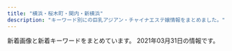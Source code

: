```yaml
---
title: "横浜・桜木町・関内・新横浜"
description: "キーワード別にの巨乳アジアン・チャイナエステ嬢情報をまとめました。"
---
```


新着画像と新着キーワードをまとめています。
2021年03月31日の情報です。

<DmmAffiliateIns />
<KeywordTable
  shops={
    [
    {
        "station": "\u4f0a\u52e2\u4f50\u6728\u9577\u8005\u753a\u99c5",
        "img_links": [
            "http://shirushi.me-es.com/s/images/top_2.jpg",
            "http://shirushi.me-es.com/images/index_02.jpg",
            "http://shirushi.me-es.com/images/rec.jpg",
            "http://shirushi.me-es.com/images/index_08.jpg",
            "http://shirushi.me-es.com/s/images/slider/next.png",
            "http://shirushi.me-es.com/images/index_21.jpg",
            "http://shirushi.me-es.com/images/index_18.jpg",
            "http://shirushi.me-es.com/images/tupian.jpg",
            "http://shirushi.me-es.com/images/index_06.jpg",
            "http://shirushi.me-es.com/s/image/nav_hotel.png",
            "http://shirushi.me-es.com/images/index_07.jpg",
            "http://shirushi.me-es.com/s/uploads/01.jpg",
            "http://shirushi.me-es.com/girl/00.jpg",
            "http://shirushi.me-es.com/s/images/iphone.png",
            "http://shirushi.me-es.com/s/uploads/04.jpg",
            "http://shirushi.me-es.com/images/sub_21.jpg",
            "http://shirushi.me-es.com/images/index_17.jpg",
            "http://shirushi.me-es.com/s/image/nav_sys.png",
            "http://shirushi.me-es.com/images/sub_16.jpg",
            "http://shirushi.me-es.com/images/index_16.jpg",
            "http://shirushi.me-es.com/s/images/okubokomachi.jpg",
            "http://shirushi.me-es.com/s/images/pc.png",
            "http://shirushi.me-es.com/girl/02.jpg",
            "http://shirushi.me-es.com/s/images/slider/3.jpg",
            "http://shirushi.me-es.com/s/image/nav_manga.png",
            "http://shirushi.me-es.com/s/uploads/02.jpg",
            "http://shirushi.me-es.com/s/images/slider/prev.png",
            "http://shirushi.me-es.com/s/images/t3.jpg",
            "http://shirushi.me-es.com/images/index_04.jpg",
            "http://shirushi.me-es.com/images/index_01.jpg",
            "http://shirushi.me-es.com/s/uploads/03.jpg",
            "http://shirushi.me-es.com/images/index_05.jpg",
            "http://shirushi.me-es.com/s/images/service_03.png",
            "http://shirushi.me-es.com/s/images/service_07.png",
            "http://shirushi.me-es.com/images/index_13.jpg",
            "http://shirushi.me-es.com/images/sub_19.jpg",
            "http://shirushi.me-es.com/s/images/t1.jpg",
            "http://shirushi.me-es.com/s/images/t2.jpg",
            "http://shirushi.me-es.com/images/index_20.jpg",
            "http://shirushi.me-es.com/s/image/nav_top.png",
            "http://shirushi.me-es.com/s/image/nav_cast.png",
            "http://shirushi.me-es.com/girl/03.jpg",
            "http://shirushi.me-es.com/images/01.jpg",
            "http://shirushi.me-es.com/s/images/slider/2.jpg",
            "http://shirushi.me-es.com/images/info.jpg",
            "http://shirushi.me-es.com/s/images/t4.jpg",
            "http://shirushi.me-es.com/images/index_11.jpg",
            "http://shirushi.me-es.com/images/index_09.jpg",
            "http://shirushi.me-es.com/images/index_12.jpg",
            "http://shirushi.me-es.com/images/index_15.jpg",
            "http://shirushi.me-es.com/girl/pick_01.jpg",
            "http://shirushi.me-es.com/s/image/nav_topics.png",
            "http://shirushi.me-es.com/s/images/slider/1.jpg",
            "http://shirushi.me-es.com/images/sub_13.jpg",
            "http://shirushi.me-es.com/girl/01.jpg",
            "http://shirushi.me-es.com/images/index_22.jpg",
            "http://shirushi.me-es.com/s/uploads/05.jpg",
            "http://shirushi.me-es.com/s/images/service_01.png",
            "http://shirushi.me-es.com/s/images/tel.png",
            "http://shirushi.me-es.com/images/index_10.jpg",
            "http://shirushi.me-es.com/images/index_23.jpg",
            "http://shirushi.me-es.com/images/02.jpg"
        ],
        "keywords": {
            "85": 8,
            "89": 2,
            "D": 18,
            "86": 8
        },
        "url": "http://shirushi.me-es.com/",
        "name": "\u3057\u308b\u3057"
    },
    {
        "keywords": {
            "\u30bb\u30af\u30b7\u30fc": 1,
            "D": 54,
            "87": 54
        },
        "name": "\u3059\u3054\u3044\u7652\u3057",
        "url": "http://www.sugoi.mensest.com/",
        "station": "JR\u6771\u795e\u5948\u5ddd\u99c5\u897f\u53e3",
        "img_links": [
            "http://www.sugoi.mensest.com/files/007.jpg",
            "http://www.sugoi.mensest.com/files/006-02.jpg",
            "http://www.sugoi.mensest.com/files/011.jpg",
            "http://www.sugoi.mensest.com/files/016-03.jpg",
            "http://www.sugoi.mensest.com/files/010-02.jpg",
            "http://www.sugoi.mensest.com/files/011-02.jpg",
            "http://www.sugoi.mensest.com/photo_news/upimg/140376020e61bbf2e0_0.jpg",
            "http://www.sugoi.mensest.com/files/015-03.jpg",
            "http://www.sugoi.mensest.com/files/009.jpg",
            "http://www.sugoi.mensest.com/images/tit_therapist.png",
            "http://www.sugoi.mensest.com/images/maining.jpg",
            "http://www.sugoi.mensest.com/files/011-03.jpg",
            "http://www.sugoi.mensest.com/files/010-03.jpg",
            "http://www.sugoi.mensest.com/files/009-03.jpg",
            "http://www.sugoi.mensest.com/photo_news/upimg/9319560432ee0b7d64_0.jpg",
            "http://www.sugoi.mensest.com/photo_news/upimg/2771460542df7008be_0.jpg",
            "http://www.sugoi.mensest.com/files/007-03.jpg",
            "http://www.sugoi.mensest.com/files/012-02.jpg",
            "http://www.sugoi.mensest.com/files/006-03.jpg",
            "http://www.sugoi.mensest.com/photo_news/upimg/732276045ad564be0e_0.jpg",
            "http://www.sugoi.mensest.com/images/tit_new.png",
            "http://www.sugoi.mensest.com/files/015-02.jpg",
            "http://www.sugoi.mensest.com/images/sp_tit_new.png",
            "http://www.sugoi.mensest.com/files/007-02.jpg",
            "http://www.sugoi.mensest.com/files/016.jpg",
            "http://www.sugoi.mensest.com/files/006.jpg",
            "http://www.sugoi.mensest.com/files/014.jpg",
            "http://www.sugoi.mensest.com/images/sp_tit_therapist.png",
            "http://www.sugoi.mensest.com/files/014-02.jpg",
            "http://www.sugoi.mensest.com/files/016-02.jpg",
            "http://www.sugoi.mensest.com/files/012.jpg",
            "http://www.sugoi.mensest.com/images/img_tel.png",
            "http://www.sugoi.mensest.com/files/012-03.jpg",
            "http://www.sugoi.mensest.com/images/top.jpg",
            "http://www.sugoi.mensest.com/files/010.jpg",
            "http://www.sugoi.mensest.com/files/014-03.jpg",
            "http://www.sugoi.mensest.com/files/009-02.jpg",
            "http://www.sugoi.mensest.com/files/015.jpg",
            "http://www.sugoi.mensest.com/images/sp_top.jpg"
        ]
    },
    {
        "img_links": [
            "http://www.oguti.work/images/staff_t.jpg",
            "http://www.oguti.work/images/interior_t.jpg",
            "http://www.oguti.work/img/miki2.jpg",
            "http://www.oguti.work/images/tg.jpg",
            "http://www.oguti.work/images/int2.jpg",
            "http://www.oguti.work/images/head.jpg",
            "http://www.oguti.work/images/2.jpg",
            "http://www.oguti.work/staff/miki.jpg",
            "http://www.oguti.work/images/s1.png",
            "http://www.oguti.work/staff/yuna.jpg",
            "http://www.oguti.work/images/rec1.jpg",
            "http://www.oguti.work/images/news.jpg",
            "http://www.oguti.work/images/rec2.jpg",
            "http://www.oguti.work/images/ac1.jpg",
            "http://www.oguti.work/img/kaori1.jpg",
            "http://www.oguti.work/images/1.jpg",
            "http://www.oguti.work/img/yuna1.jpg",
            "http://www.oguti.work/img/rie1.jpg",
            "http://www.oguti.work/images/int1.jpg",
            "http://www.oguti.work/img/miki1.jpg",
            "http://www.oguti.work/staff/kaori.jpg",
            "http://www.oguti.work/images/3.jpg",
            "http://www.oguti.work/images/sys.jpg",
            "http://www.oguti.work/img/yuna2.jpg",
            "http://www.oguti.work/staff/rie.jpg",
            "http://www.oguti.work/images/4.jpg"
        ],
        "url": "http://www.oguti.work/",
        "name": "\u7d50",
        "station": "JR\u5927\u53e3\u99c5\u6771\u53e3",
        "keywords": {}
    },
    {
        "url": "http://www.yoshindo.es-relax.info/",
        "name": "\u990a\u5fc3\u5802",
        "img_links": [
            "http://www.yoshindo.es-relax.info/images/top-kpbar.png",
            "http://www.yoshindo.es-relax.info/images/arisu1.jpg",
            "http://www.yoshindo.es-relax.info/images/sidebar-credit.png",
            "http://www.yoshindo.es-relax.info/images/info4.jpg",
            "http://www.yoshindo.es-relax.info/images/topbar.png",
            "http://www.yoshindo.es-relax.info/images/info1.jpg",
            "http://www.yoshindo.es-relax.info/images/yuna1.jpg",
            "http://www.yoshindo.es-relax.info/images/info5.jpg",
            "http://www.yoshindo.es-relax.info/images/info2.jpg",
            "http://www.yoshindo.es-relax.info/images/yuki1.jpg",
            "http://www.yoshindo.es-relax.info/images/info6.jpg",
            "http://www.yoshindo.es-relax.info/images/topinfo.png",
            "http://www.yoshindo.es-relax.info/images/youko1.jpg",
            "http://www.yoshindo.es-relax.info/images/topnews.png",
            "http://www.yoshindo.es-relax.info/images/sayuri1.jpg",
            "http://www.yoshindo.es-relax.info/images/info3.jpg",
            "http://www.yoshindo.es-relax.info/images/yui1.jpg"
        ],
        "keywords": {},
        "station": "\u53cd\u753a\u99c5"
    },
    {
        "station": "JR\u95a2\u5185\u99c5\u5357\u53e3",
        "name": "\u30c0\u30a4\u30e4",
        "img_links": [
            "http://diamond.esute.tokyo/images/b-tel.png",
            "http://diamond.esute.tokyo/images/c-top.png",
            "http://diamond.esute.tokyo/images/bar-cam.png",
            "http://diamond.esute.tokyo/images/footer.png",
            "http://diamond.esute.tokyo/images/pic-akasuri.png",
            "http://diamond.esute.tokyo/images/c-staff.png",
            "http://diamond.esute.tokyo/images/bar-pickup.png",
            "http://diamond.esute.tokyo/staff/s-ai.jpg",
            "http://diamond.esute.tokyo/staff/s-mari.jpg",
            "http://diamond.esute.tokyo/images/bill.jpg",
            "http://diamond.esute.tokyo/images/bar-interior.png",
            "http://diamond.esute.tokyo/staff/s-yumi.jpg",
            "http://diamond.esute.tokyo/images/bar-staff.png",
            "http://diamond.esute.tokyo/images/c-interior.png",
            "http://diamond.esute.tokyo/images/pic1.jpg",
            "http://diamond.esute.tokyo/images/pic2.jpg"
        ],
        "keywords": {},
        "url": "http://diamond.esute.tokyo/"
    },
    {
        "url": "http://www.ipuyvyta.xyz/",
        "img_links": [
            "http://www.ipuyvyta.xyz/uploads/201117/1-20111G24541418.jpg",
            "http://www.ipuyvyta.xyz/uploads/200527/1-20052G30953430.jpg",
            "http://www.ipuyvyta.xyz/picture/mobile.jpg",
            "http://www.ipuyvyta.xyz/uploads/201113/1-2011131412332R.jpg",
            "http://www.ipuyvyta.xyz/uploads/190705/1-1ZF5141109322.jpg",
            "http://www.ipuyvyta.xyz/picture/room3.jpg",
            "http://www.ipuyvyta.xyz/uploads/200324/1-200324153552608.jpg",
            "http://www.ipuyvyta.xyz/uploads/201117/1-20111G24513940.jpg",
            "http://www.ipuyvyta.xyz/uploads/200103/1-2001031G10c34.jpg",
            "http://www.ipuyvyta.xyz/uploads/201016/1-201016155304955.jpg",
            "http://www.ipuyvyta.xyz/picture/s1.jpg",
            "http://www.ipuyvyta.xyz/uploads/200103/1-2001031G043127.jpg",
            "http://www.ipuyvyta.xyz/uploads/210128/1-21012Q3504A53.jpg",
            "http://www.ipuyvyta.xyz/uploads/210324/1-21032414233OK.jpg",
            "http://www.ipuyvyta.xyz/picture/relax.jpg",
            "http://www.ipuyvyta.xyz/uploads/210128/1-21012Q351103P.jpg",
            "http://www.ipuyvyta.xyz/uploads/200103/1-2001031G131213.jpg",
            "http://www.ipuyvyta.xyz/uploads/201016/1-201016155320S7.jpg",
            "http://www.ipuyvyta.xyz/picture/s3.jpg",
            "http://www.ipuyvyta.xyz/picture/s_staff.jpg",
            "http://www.ipuyvyta.xyz/uploads/200324/1-20032415352ab.jpg",
            "http://www.ipuyvyta.xyz/picture/s_news.png",
            "http://www.ipuyvyta.xyz/picture/room1.jpg",
            "http://www.ipuyvyta.xyz/uploads/200527/1-20052G310025O.jpg",
            "http://www.ipuyvyta.xyz/picture/top.png",
            "http://www.ipuyvyta.xyz/picture/s_pick.png",
            "http://www.ipuyvyta.xyz/picture/room4.jpg",
            "http://www.ipuyvyta.xyz/uploads/210324/1-21032414232L38.jpg",
            "http://www.ipuyvyta.xyz/uploads/201113/1-2011131413242P.jpg",
            "http://www.ipuyvyta.xyz/uploads/210324/1-210324143049264.jpg",
            "http://www.ipuyvyta.xyz/uploads/190806/1-1ZP61F113Z0.jpg",
            "http://www.ipuyvyta.xyz/picture/room2.jpg"
        ],
        "name": "\u7652\u3057\u306e\u697d\u5712",
        "station": "JR\u6771\u795e\u5948\u5ddd\u99c5\u897f\u53e3",
        "keywords": {
            "D": 2,
            "82": 8,
            "86": 1,
            "C": 8,
            "85": 1
        }
    },
    {
        "url": "http://latte.iest.xyz/",
        "img_links": [
            "http://latte.iest.xyz/css/tel01.png",
            "http://latte.iest.xyz/css/top03.jpg",
            "http://latte.iest.xyz/css/staff/staff06.jpg",
            "http://latte.iest.xyz/css/staff/staff01.jpg",
            "http://latte.iest.xyz/css/nav/nav-003.png",
            "http://latte.iest.xyz/css/osusume01.jpg",
            "http://latte.iest.xyz/css/nav/nav-004.png",
            "http://latte.iest.xyz/css/staff/staff02.jpg",
            "http://latte.iest.xyz/css/nav/nav-006.png",
            "http://latte.iest.xyz/css/nav/nav-005.png",
            "http://latte.iest.xyz/css/nav/nav-002.png",
            "http://latte.iest.xyz/css/nav/nav-001.png",
            "http://latte.iest.xyz/css/head-change.jpg"
        ],
        "name": "\u68ee\u7f85",
        "station": "JR\u95a2\u5185\u99c5\u5357\u53e3",
        "keywords": {
            "88": 1,
            "89": 2,
            "D": 3
        }
    },
    {
        "url": "http://babyheart.info/",
        "keywords": {
            "C": 3,
            "86": 3,
            "99": 1,
            "96": 1,
            "D": 2,
            "\u30bb\u30af\u30b7\u30fc": 1,
            "80": 1,
            "E": 1,
            "85": 1,
            "88": 1
        },
        "station": "JR\u95a2\u5185\u99c5\u5357\u53e3",
        "img_links": [
            "http://babyheart.info/staffPhoto/b20201102165737.jpg",
            "http://babyheart.info/js/sliderLine/slide_prev.png",
            "http://babyheart.info/uploadfiles/images/campaignBabyheartInfo.jpg",
            "http://babyheart.info/staffPhoto/s20201102132433.jpg",
            "http://babyheart.info/images/returnBtn.png",
            "http://babyheart.info/images/mobile.jpg",
            "http://babyheart.info/staffPhoto/s20201102195459.jpg",
            "http://babyheart.info/staffPhoto/b20201102210807.jpg",
            "http://babyheart.info/staffPhoto/s20210209231643.jpg",
            "http://babyheart.info/staffPhoto/s20210110172549.jpg",
            "http://babyheart.info/staffPhoto/s20201113143808.jpg",
            "http://babyheart.info/images/slider1/03.jpg",
            "http://babyheart.info/staffPhoto/b20201102165304.jpg",
            "http://babyheart.info/staffPhoto/b20201102132433.jpg",
            "http://babyheart.info/staffPhoto/b20201113143406.jpg",
            "http://babyheart.info/images/slider1/02.jpg",
            "http://babyheart.info/staffPhoto/s20201113143406.jpg",
            "http://babyheart.info/staffPhoto/b20210209231643.jpg",
            "http://babyheart.info/staffPhoto/s20201102210807.jpg",
            "http://babyheart.info/js/sliderLine/slide_next.png",
            "http://babyheart.info/staffPhoto/s20201102165737.jpg",
            "http://babyheart.info/staffPhoto/s20201102165304.jpg",
            "http://babyheart.info/staffPhoto/b20201113143808.jpg",
            "http://babyheart.info/images/gallery1.jpg",
            "http://babyheart.info/staffPhoto/b20210110172549.jpg",
            "http://babyheart.info/staffPhoto/b20201102195459.jpg"
        ],
        "name": "Baby Heart \uff5e\u30d9\u30a4\u30d3\u30fc\u30cf\u30fc\u30c8\uff5e"
    },
    {
        "keywords": {
            "C": 4,
            "82": 4,
            "87": 32,
            "D": 28,
            "E": 4
        },
        "station": "JR\u95a2\u5185\u99c5\u5357\u53e3",
        "img_links": [
            "http://www.gakuen.relaxjp.info/files/004.jpg",
            "http://www.gakuen.relaxjp.info/files/009-02.jpg",
            "http://www.gakuen.relaxjp.info/files/003-03.jpg",
            "http://www.gakuen.relaxjp.info/files/002.jpg",
            "http://www.gakuen.relaxjp.info/files/009-03.jpg",
            "http://www.gakuen.relaxjp.info/files/005-02.jpg",
            "http://www.gakuen.relaxjp.info/files/007-03.jpg",
            "http://www.gakuen.relaxjp.info/img/top_slider01.jpg",
            "http://www.gakuen.relaxjp.info/files/003.jpg",
            "http://www.gakuen.relaxjp.info/files/007.jpg",
            "http://www.gakuen.relaxjp.info/files/006-02.jpg",
            "http://www.gakuen.relaxjp.info/img/top_slider02.jpg",
            "http://www.gakuen.relaxjp.info/files/001-03.jpg",
            "http://www.gakuen.relaxjp.info/files/006.jpg",
            "http://www.gakuen.relaxjp.info/files/001.jpg",
            "http://www.gakuen.relaxjp.info/files/004-03.jpg",
            "http://www.gakuen.relaxjp.info/files/003-02.jpg",
            "http://www.gakuen.relaxjp.info/files/008-03.jpg",
            "http://www.gakuen.relaxjp.info/files/005-03.jpg",
            "http://www.gakuen.relaxjp.info/files/008.jpg",
            "http://www.gakuen.relaxjp.info/files/002-03.jpg",
            "http://www.gakuen.relaxjp.info/files/002-02.jpg",
            "http://www.gakuen.relaxjp.info/files/007-02.jpg",
            "http://www.gakuen.relaxjp.info/files/005.jpg",
            "http://www.gakuen.relaxjp.info/files/009.jpg",
            "http://www.gakuen.relaxjp.info/files/001-02.jpg",
            "http://www.gakuen.relaxjp.info/files/006-03.jpg",
            "http://www.gakuen.relaxjp.info/files/004-02.jpg",
            "http://www.gakuen.relaxjp.info/files/008-02.jpg"
        ],
        "name": "\u7f8e\u5c11\u5973\u5b66\u5712",
        "url": "http://www.gakuen.relaxjp.info/"
    },
    {
        "url": "http://sweety-est.info/",
        "keywords": {
            "E": 3,
            "D": 3,
            "86": 6
        },
        "img_links": [
            "http://sweety-est.info/images/news.png",
            "http://sweety-est.info/images/cg04.jpg",
            "http://sweety-est.info/images/precau.png",
            "http://sweety-est.info/images/evetop.png",
            "http://sweety-est.info/images/staff_s.png",
            "http://sweety-est.info/images/top.png",
            "http://sweety-est.info/images/sruru.jpg",
            "http://sweety-est.info/images/cg06.jpg"
        ],
        "name": "\u5b66\u5712",
        "station": "\u30bb\u30f3\u30bf\u30fc\u5357\u99c51\u756a\u51fa\u53e3"
    },
    {
        "url": "https://ruby.jpn.mn/",
        "img_links": [
            "https://ruby.jpn.mn/images/room4.jpg",
            "https://ruby.jpn.mn/images/tit_staff02.png",
            "https://ruby.jpn.mn/images/sp_top.jpg",
            "https://ruby.jpn.mn/images/sp_tit_new.png",
            "https://ruby.jpn.mn/photos/sites/26/2021/02/202102270551056.jpg",
            "https://ruby.jpn.mn/images/tit_therapist.png",
            "https://ruby.jpn.mn/images/maining.jpg",
            "https://ruby.jpn.mn/images/img_tel.png",
            "https://ruby.jpn.mn/images/sp_tit_therapist.png",
            "https://ruby.jpn.mn/images/room2.jpg",
            "https://ruby.jpn.mn/photos/sites/26/2021/03/2021032602164364.jpg",
            "https://ruby.jpn.mn/images/sp_tit_staff01.png",
            "https://ruby.jpn.mn/images/tit_new.png",
            "https://ruby.jpn.mn/images/sp_tit_staff02.png",
            "https://ruby.jpn.mn/photos/sites/26/2021/02/2021022707202972.jpg",
            "https://ruby.jpn.mn/images/room3.jpg",
            "https://ruby.jpn.mn/images/room1.jpg",
            "https://ruby.jpn.mn/images/top.jpg",
            "https://ruby.jpn.mn/images/tit_staff01.png",
            "https://ruby.jpn.mn/photos/sites/26/2021/03/2021031706475468.jpg"
        ],
        "station": "JR\u6771\u795e\u5948\u5ddd\u99c5\u897f\u53e3",
        "name": "\u71e6\u71e6",
        "keywords": {
            "83": 6,
            "85": 6,
            "86": 12,
            "D": 24
        }
    },
    {
        "name": "\u30a2\u30ed\u30de\u30db\u30fc\u30e0",
        "img_links": [
            "http://xn--vckg5a5c7c8c1czd.xyz/img/a3.jpg",
            "http://xn--vckg5a5c7c8c1czd.xyz/img/a1.jpg",
            "http://xn--vckg5a5c7c8c1czd.xyz/img/cg03.png",
            "http://xn--vckg5a5c7c8c1czd.xyz/img/a4.jpg",
            "http://xn--vckg5a5c7c8c1czd.xyz/img/cg08.png",
            "http://xn--vckg5a5c7c8c1czd.xyz/img/a2.jpg",
            "http://xn--vckg5a5c7c8c1czd.xyz/img/top01.png",
            "http://xn--vckg5a5c7c8c1czd.xyz/img/cg07.png",
            "http://xn--vckg5a5c7c8c1czd.xyz/img/a6.jpg",
            "http://xn--vckg5a5c7c8c1czd.xyz/img/nav-004.png",
            "http://xn--vckg5a5c7c8c1czd.xyz/img/nav-003.png",
            "http://xn--vckg5a5c7c8c1czd.xyz/img/tel.png",
            "http://xn--vckg5a5c7c8c1czd.xyz/img/cg05.png",
            "http://xn--vckg5a5c7c8c1czd.xyz/img/a5.jpg",
            "http://xn--vckg5a5c7c8c1czd.xyz/img/cg06.png",
            "http://xn--vckg5a5c7c8c1czd.xyz/img/nav-002.png",
            "http://xn--vckg5a5c7c8c1czd.xyz/img/nav-006.png",
            "http://xn--vckg5a5c7c8c1czd.xyz/img/cg01.png",
            "http://xn--vckg5a5c7c8c1czd.xyz/img/cg09.png",
            "http://xn--vckg5a5c7c8c1czd.xyz/img/cg02.png",
            "http://xn--vckg5a5c7c8c1czd.xyz/img/nav-001.png",
            "http://xn--vckg5a5c7c8c1czd.xyz/img/nav-005.png",
            "http://xn--vckg5a5c7c8c1czd.xyz/img/no.png"
        ],
        "station": "\u30bb\u30f3\u30bf\u30fc\u5317\u99c5",
        "url": "http://xn--vckg5a5c7c8c1czd.xyz/",
        "keywords": {}
    },
    {
        "station": "JR\u6a2a\u6d5c\u99c5\u5317\u897f\u53e3",
        "img_links": [
            "http://sh-riraku31.xyz/templets/default/picture/s_news.jpg",
            "http://sh-riraku31.xyz/templets/default/picture/girl-z2.jpg",
            "http://sh-riraku31.xyz/uploads/201005/1-2010051J55CA.jpg",
            "http://sh-riraku31.xyz/uploads/201005/1-201005162101U5.jpg",
            "http://sh-riraku31.xyz/uploads/allimg/180629/1-1P629115504250.png",
            "http://sh-riraku31.xyz/uploads/allimg/180703/1-1PF3111J3201.png",
            "http://sh-riraku31.xyz/templets/default/picture/staff01.jpg",
            "http://sh-riraku31.xyz/uploads/201005/1-20100516201cK.jpg",
            "http://sh-riraku31.xyz/templets/default/picture/girl-z1.jpg",
            "http://sh-riraku31.xyz/uploads/201005/1-2010051J6062Y.jpg",
            "http://sh-riraku31.xyz/templets/default/picture/top1.jpg",
            "http://sh-riraku31.xyz/templets/default/picture/top.jpg",
            "http://sh-riraku31.xyz/uploads/201005/1-201005162052635.jpg",
            "http://sh-riraku31.xyz/uploads/201005/1-201005162010396.jpg",
            "http://sh-riraku31.xyz/uploads/201005/1-201005162114248.jpg",
            "http://sh-riraku31.xyz/uploads/201005/1-2010051621224F.jpg"
        ],
        "url": "http://sh-riraku31.xyz/",
        "keywords": {
            "D": 3,
            "C": 11,
            "85": 2,
            "84": 1,
            "86": 1
        },
        "name": "\u30c1\u30a7\u30ea\u30fc"
    },
    {
        "img_links": [
            "http://www.rosegirl.mesthe.com/files/004.jpg",
            "http://www.rosegirl.mesthe.com/images/room/photo01.jpg",
            "http://www.rosegirl.mesthe.com/files/003-02.jpg",
            "http://www.rosegirl.mesthe.com/images/info.png",
            "http://www.rosegirl.mesthe.com/images/mainimg.jpg",
            "http://www.rosegirl.mesthe.com/files/005-02.jpg",
            "http://www.rosegirl.mesthe.com/images/room/photo02.jpg",
            "http://www.rosegirl.mesthe.com/files/001.jpg",
            "http://www.rosegirl.mesthe.com/images/top_osusume.jpg",
            "http://www.rosegirl.mesthe.com/files/004-02.jpg",
            "http://www.rosegirl.mesthe.com/images/staff_mitashi.jpg",
            "http://www.rosegirl.mesthe.com/images/mobile.jpg",
            "http://www.rosegirl.mesthe.com/images/staff-bg_end.jpg",
            "http://www.rosegirl.mesthe.com/images/room/photo04.jpg",
            "http://www.rosegirl.mesthe.com/images/room/photo03.jpg",
            "http://www.rosegirl.mesthe.com/files/002.jpg",
            "http://www.rosegirl.mesthe.com/files/001-02.jpg",
            "http://www.rosegirl.mesthe.com/files/002-02.jpg",
            "http://www.rosegirl.mesthe.com/files/003.jpg",
            "http://www.rosegirl.mesthe.com/images/staff-top_end.jpg",
            "http://www.rosegirl.mesthe.com/files/005.jpg"
        ],
        "name": "Rose Girl -\u30ed\u30fc\u30ba\u30ac\u30fc\u30eb-",
        "station": "JR\u6771\u795e\u5948\u5ddd\u99c5\u897f\u53e3",
        "url": "http://www.rosegirl.mesthe.com/",
        "keywords": {
            "87": 2,
            "86": 2,
            "E": 1,
            "88": 1,
            "C": 2,
            "D": 2
        }
    },
    {
        "station": "JR\u65b0\u6a2a\u6d5c\u99c5\u5317\u53e3",
        "url": "http://koukoku.xyz/come/",
        "name": "Come Baby",
        "img_links": [
            "http://koukoku.xyz/come/css/nav/nav-002.jpg",
            "http://koukoku.xyz/come/css/nav/nav-001.jpg",
            "http://koukoku.xyz/come/css/staff/staff02.png",
            "http://koukoku.xyz/come/css/staff/staff02-a.png",
            "http://koukoku.xyz/come/css/nav/nav-005.jpg",
            "http://koukoku.xyz/come/css/staff/staff03.png",
            "http://koukoku.xyz/come/css/staff/staff01-a.png",
            "http://koukoku.xyz/come/css/head.jpg",
            "http://koukoku.xyz/come/css/staff/staff03-a.png",
            "http://koukoku.xyz/come/css/osusume001.png",
            "http://koukoku.xyz/come/css/nav/nav-003.jpg",
            "http://koukoku.xyz/come/css/nav/nav-004.jpg",
            "http://koukoku.xyz/come/css/top02.jpg",
            "http://koukoku.xyz/come/css/c01.png",
            "http://koukoku.xyz/come/css/nav/nav-006.jpg",
            "http://koukoku.xyz/come/css/staff/staff01.png",
            "http://koukoku.xyz/come/css/top03.png"
        ],
        "keywords": {
            "90": 1,
            "D": 1,
            "88": 1,
            "C": 1,
            "85": 1,
            "E": 1
        }
    },
    {
        "url": "http://girl.me-es.com/",
        "img_links": [
            "http://girl.me-es.com/girl/01a.jpg",
            "http://girl.me-es.com/images/02.jpg",
            "http://girl.me-es.com/images/index_08.jpg",
            "http://girl.me-es.com/images/staff_10.jpg",
            "http://girl.me-es.com/images/index_07.jpg",
            "http://girl.me-es.com/girl/01.jpg",
            "http://girl.me-es.com/images/index_15.jpg",
            "http://girl.me-es.com/images/index_03.jpg",
            "http://girl.me-es.com/images/rec_10.jpg",
            "http://girl.me-es.com/images/index_21.jpg",
            "http://girl.me-es.com/girl/05a.jpg",
            "http://girl.me-es.com/girl/05.jpg",
            "http://girl.me-es.com/images/index_14.jpg",
            "http://girl.me-es.com/girl/04.jpg",
            "http://girl.me-es.com/images/index_01.jpg",
            "http://girl.me-es.com/girl/06.jpg",
            "http://girl.me-es.com/images/index_04.jpg",
            "http://girl.me-es.com/images/info.jpg",
            "http://girl.me-es.com/girl/00.jpg",
            "http://girl.me-es.com/images/index_12.jpg",
            "http://girl.me-es.com/images/01.jpg",
            "http://girl.me-es.com/girl/03.jpg",
            "http://girl.me-es.com/girl/02.jpg",
            "http://girl.me-es.com/images/index_13.jpg",
            "http://girl.me-es.com/images/rec.jpg",
            "http://girl.me-es.com/images/info_10.jpg",
            "http://girl.me-es.com/images/index_06.jpg",
            "http://girl.me-es.com/images/index_05.jpg",
            "http://girl.me-es.com/images/index_19.jpg",
            "http://girl.me-es.com/images/index_10.jpg",
            "http://girl.me-es.com/images/index_09.jpg",
            "http://girl.me-es.com/images/index_17.jpg"
        ],
        "name": "\u30e9\u30c3\u30ad\u30fc\u30ac\u30fc\u30eb",
        "station": "JR\u95a2\u5185\u99c5\u5317\u53e3",
        "keywords": {
            "87": 1,
            "88": 1,
            "90": 2,
            "94": 1,
            "89": 1,
            "C": 3,
            "E": 2
        }
    },
    {
        "img_links": [
            "https://dear.xyz.mn/photos/sites/33/2021/01/2021011021134018.jpeg",
            "https://dear.xyz.mn/images/ac04.jpg",
            "https://dear.xyz.mn/images/ac01.jpg",
            "https://dear.xyz.mn/photos/sites/33/2021/02/2021022716421267.jpeg",
            "https://dear.xyz.mn/images/ac02.jpg",
            "https://dear.xyz.mn/photos/sites/33/2020/12/2020122322560396.jpeg",
            "https://dear.xyz.mn/images/ac05.jpg",
            "https://dear.xyz.mn/photos/sites/33/2020/12/2020120212565938.jpeg",
            "https://dear.xyz.mn/photos/sites/33/2021/01/2021011914494134.jpeg",
            "https://dear.xyz.mn/images/top.png",
            "https://dear.xyz.mn/photos/sites/33/2020/11/2020110413285923.jpeg",
            "https://dear.xyz.mn/photos/sites/33/2021/02/2021022614331675.jpeg",
            "https://dear.xyz.mn/images/sp_top.jpg",
            "https://dear.xyz.mn/photos/sites/33/2021/01/2021010915471930.jpeg",
            "https://dear.xyz.mn/photos/sites/33/2020/11/2020111223021793.jpeg",
            "https://dear.xyz.mn/photos/sites/33/2020/12/2020122818210498.jpeg"
        ],
        "url": "https://dear.xyz.mn/",
        "keywords": {
            "87": 12,
            "86": 42,
            "85": 6,
            "D": 42,
            "C": 34
        },
        "station": "JR\u95a2\u5185\u99c5\u5317\u53e3",
        "name": "Dear"
    },
    {
        "station": "JR\u95a2\u5185\u99c5\u5357\u53e3",
        "img_links": [
            "http://iyasibest.com/images/store/o06.jpg",
            "http://iyasibest.com/images/store/o05.jpg",
            "http://iyasibest.com/uploadfiles/images/campaignIyasibestCom2.png",
            "http://iyasibest.com/staffPhoto/b20200531120750.jpg",
            "http://iyasibest.com/staffPhoto/b20210121203305.jpg",
            "http://iyasibest.com/staffPhoto/b20210209224424.jpg",
            "http://iyasibest.com/staffPhoto/b20200306221420.jpg",
            "http://iyasibest.com/images/store/o10.jpg",
            "http://iyasibest.com/staffPhoto/b20200911161049.jpg",
            "http://iyasibest.com/uploadfiles/images/campaignIyasibestCom1.png",
            "http://iyasibest.com/staffPhoto/b20200310001745.jpg",
            "http://iyasibest.com/images/store/o07.jpg",
            "http://iyasibest.com/images/store/o04.jpg",
            "http://iyasibest.com/images/store/o03.jpg",
            "http://iyasibest.com/staffPhoto/b20200402041705.jpg",
            "http://iyasibest.com/staffPhoto/b20200228201258.jpg",
            "http://iyasibest.com/images/store/o11.jpg",
            "http://iyasibest.com/staffPhoto/b20200711165223.jpg",
            "http://iyasibest.com/images/store/o02.jpg",
            "http://iyasibest.com/staffPhoto/b20201102190836.jpg",
            "http://iyasibest.com/images/store/o09.jpg",
            "http://iyasibest.com/images/returnBtn.png",
            "http://iyasibest.com/images/store/01.jpg",
            "http://iyasibest.com/images/store/03.jpg",
            "http://iyasibest.com/images/store/o08.jpg",
            "http://iyasibest.com/images/store/02.jpg",
            "http://iyasibest.com/images/store/o01.jpg"
        ],
        "url": "http://iyasibest.com/",
        "name": "\u7652\u3057\u30d9\u30b9\u30c8",
        "keywords": {
            "E": 1,
            "85": 2,
            "C": 5,
            "D": 2,
            "82": 1,
            "86": 2,
            "97": 1,
            "98": 1,
            "87": 1,
            "\u30bb\u30af\u30b7\u30fc": 4,
            "88": 1
        }
    },
    {
        "url": "http://iyashi-tenshi.work/",
        "img_links": [
            "http://iyashi-tenshi.work/i/img/sta11.jpg",
            "http://iyashi-tenshi.work/img/mo.png",
            "http://iyashi-tenshi.work/i/img/acc-3.png",
            "http://iyashi-tenshi.work/img/st13.jpg",
            "http://iyashi-tenshi.work/i/img/r4.jpg",
            "http://iyashi-tenshi.work/i/img/sta13.jpg",
            "http://iyashi-tenshi.work/i/img/acc-4.png",
            "http://iyashi-tenshi.work/img/nos.jpg",
            "http://iyashi-tenshi.work/img/bottom.png",
            "http://iyashi-tenshi.work/i/img/acc-1.jpg",
            "http://iyashi-tenshi.work/i/img/acc-5.jpg",
            "http://iyashi-tenshi.work/img/sta11.jpg",
            "http://iyashi-tenshi.work/img/head.png",
            "http://iyashi-tenshi.work/img/sta12.jpg",
            "http://iyashi-tenshi.work/img/IMG_17410.jpg",
            "http://iyashi-tenshi.work/i/img/r5.jpg",
            "http://iyashi-tenshi.work/i/img/sta12.jpg",
            "http://iyashi-tenshi.work/img/IMG_17480.jpg",
            "http://iyashi-tenshi.work/img/sta13.jpg",
            "http://iyashi-tenshi.work/img/c1.jpg",
            "http://iyashi-tenshi.work/i/img/acc-2.png",
            "http://iyashi-tenshi.work/img/sta10.jpg",
            "http://iyashi-tenshi.work/i/img/sta10.jpg",
            "http://iyashi-tenshi.work/img/IMG_1709.jpg",
            "http://iyashi-tenshi.work/img/st12.jpg",
            "http://iyashi-tenshi.work/i/img/r2.jpg",
            "http://iyashi-tenshi.work/i/img/st10.jpg",
            "http://iyashi-tenshi.work/i/img/r1.jpg",
            "http://iyashi-tenshi.work/img/st10.jpg",
            "http://iyashi-tenshi.work/i/img/r3.jpg",
            "http://iyashi-tenshi.work/img/st11.jpg"
        ],
        "keywords": {
            "87": 1,
            "E": 2,
            "86": 1,
            "88": 1,
            "C": 15,
            "84": 1,
            "D": 2
        },
        "name": "\u7652\u3057\u306e\u5929\u4f7f",
        "station": "JR\u4e2d\u5c71\u99c5\u5317\u53e3"
    },
    {
        "name": "Hi Baby\uff5e\u30cf\u30a4\u30d9\u30a4\u30d3\u30fc",
        "station": "JR\u6771\u795e\u5948\u5ddd\u99c5\u897f\u53e3",
        "url": "http://www.dokidoki.iesjp.com/",
        "img_links": [
            "http://www.dokidoki.iesjp.com/files/005.jpg",
            "http://www.dokidoki.iesjp.com/files/007.jpg",
            "http://www.dokidoki.iesjp.com/files/001.jpg",
            "http://www.dokidoki.iesjp.com/files/003.jpg",
            "http://www.dokidoki.iesjp.com/files/006.jpg",
            "http://www.dokidoki.iesjp.com/files/002.jpg",
            "http://www.dokidoki.iesjp.com/photo_news/upimg/68060605c314e584d7_0.jpg"
        ],
        "keywords": {
            "D": 24,
            "87": 20,
            "86": 4
        }
    },
    {
        "station": "JR\u65b0\u6a2a\u6d5c\u99c5",
        "keywords": {},
        "name": "\u30de\u30a4\u30de\u30ea\u30e4",
        "url": "http://r-relax.info/",
        "img_links": [
            "http://r-relax.info/images/info_09.jpg",
            "http://r-relax.info/images/rec.jpg",
            "http://r-relax.info/images/r03.jpg",
            "http://r-relax.info/images/r01.jpg",
            "http://r-relax.info/girl/02a.jpg",
            "http://r-relax.info/girl/05a.jpg",
            "http://r-relax.info/girl/01a.jpg",
            "http://r-relax.info/images/index_02.jpg",
            "http://r-relax.info/girl/03.jpg",
            "http://r-relax.info/girl/01.jpg",
            "http://r-relax.info/images/index_17.jpg",
            "http://r-relax.info/girl/09.jpg",
            "http://r-relax.info/images/staff_09.jpg",
            "http://r-relax.info/girl/04a.jpg",
            "http://r-relax.info/images/r04.jpg",
            "http://r-relax.info/images/sys_09.jpg",
            "http://r-relax.info/images/index_01.jpg",
            "http://r-relax.info/images/info.jpg",
            "http://r-relax.info/images/index_07.jpg",
            "http://r-relax.info/images/index_03.jpg",
            "http://r-relax.info/images/index_13.jpg",
            "http://r-relax.info/images/index_12.jpg",
            "http://r-relax.info/images/index_18.jpg",
            "http://r-relax.info/images/index_05.jpg",
            "http://r-relax.info/girl/04.jpg",
            "http://r-relax.info/images/r05.jpg",
            "http://r-relax.info/girl/02.jpg",
            "http://r-relax.info/images/r02.jpg",
            "http://r-relax.info/images/index_04.jpg",
            "http://r-relax.info/girl/03a.jpg",
            "http://r-relax.info/images/r06.jpg",
            "http://r-relax.info/girl/05.jpg",
            "http://r-relax.info/images/rec_09.jpg",
            "http://r-relax.info/girl/00.jpg",
            "http://r-relax.info/images/sub_12.jpg",
            "http://r-relax.info/images/index_06.jpg"
        ]
    },
    {
        "station": "JR\u95a2\u5185\u99c5\u5317\u53e3",
        "name": "Sunflower\uff5e\u30b5\u30f3\u30d5\u30e9\u30ef\u30fc\uff5e",
        "keywords": {
            "87": 20,
            "86": 6,
            "D": 26
        },
        "url": "http://www.sunflower-kannai.com/",
        "img_links": [
            "http://www.sunflower-kannai.com/images/slider08.jpg",
            "http://www.sunflower-kannai.com/images/sys1.jpg",
            "http://www.sunflower-kannai.com/files/020.jpg",
            "http://www.sunflower-kannai.com/files/033-02.jpg",
            "http://www.sunflower-kannai.com/images/sys2.jpg",
            "http://www.sunflower-kannai.com/files/004-02.jpg",
            "http://www.sunflower-kannai.com/images/faq_t.jpg",
            "http://www.sunflower-kannai.com/images/slider06.jpg",
            "http://www.sunflower-kannai.com/images/faq.jpg",
            "http://www.sunflower-kannai.com/images/sys4.jpg",
            "http://www.sunflower-kannai.com/images/slider04.jpg",
            "http://www.sunflower-kannai.com/files/026.jpg",
            "http://www.sunflower-kannai.com/files/006-02.jpg",
            "http://www.sunflower-kannai.com/images/interior_t.jpg",
            "http://www.sunflower-kannai.com/files/022-02.jpg",
            "http://www.sunflower-kannai.com/files/020-02.jpg",
            "http://www.sunflower-kannai.com/files/026-02.jpg",
            "http://www.sunflower-kannai.com/images/tre.jpg",
            "http://www.sunflower-kannai.com/files/013.jpg",
            "http://www.sunflower-kannai.com/files/028.jpg",
            "http://www.sunflower-kannai.com/files/028-02.jpg",
            "http://www.sunflower-kannai.com/files/022.jpg",
            "http://www.sunflower-kannai.com/images/slider09.jpg",
            "http://www.sunflower-kannai.com/files/003-02.jpg",
            "http://www.sunflower-kannai.com/images/slider02.jpg",
            "http://www.sunflower-kannai.com/files/006.jpg",
            "http://www.sunflower-kannai.com/images/ta.jpg",
            "http://www.sunflower-kannai.com/files/014-02.jpg",
            "http://www.sunflower-kannai.com/images/news.jpg",
            "http://www.sunflower-kannai.com/files/034.jpg",
            "http://www.sunflower-kannai.com/files/034-02.jpg",
            "http://www.sunflower-kannai.com/images/slider01.jpg",
            "http://www.sunflower-kannai.com/images/int1.jpg",
            "http://www.sunflower-kannai.com/files/023-02.jpg",
            "http://www.sunflower-kannai.com/files/013-02.jpg",
            "http://www.sunflower-kannai.com/images/info.jpg",
            "http://www.sunflower-kannai.com/files/004.jpg",
            "http://www.sunflower-kannai.com/files/033.jpg",
            "http://www.sunflower-kannai.com/images/slider03.jpg",
            "http://www.sunflower-kannai.com/images/int2.jpg",
            "http://www.sunflower-kannai.com/files/003.jpg",
            "http://www.sunflower-kannai.com/images/slider07.jpg",
            "http://www.sunflower-kannai.com/files/014.jpg",
            "http://www.sunflower-kannai.com/files/011.jpg",
            "http://www.sunflower-kannai.com/images/staff_t.jpg",
            "http://www.sunflower-kannai.com/files/023.jpg",
            "http://www.sunflower-kannai.com/images/int3.jpg",
            "http://www.sunflower-kannai.com/images/slider05.jpg",
            "http://www.sunflower-kannai.com/images/staffback.jpg",
            "http://www.sunflower-kannai.com/images/ac1.jpg",
            "http://www.sunflower-kannai.com/images/head.jpg",
            "http://www.sunflower-kannai.com/files/011-02.jpg",
            "http://www.sunflower-kannai.com/images/sys3.jpg"
        ]
    },
    {
        "station": "JR\u95a2\u5185\u99c5\u5317\u53e3",
        "keywords": {
            "100": 13
        },
        "name": "Love You",
        "url": "http://www.love-you.work/",
        "img_links": [
            "http://www.love-you.work/img/anna1.jpg",
            "http://www.love-you.work/img/kana1.jpg",
            "http://www.love-you.work/images/news.jpg",
            "http://www.love-you.work/images/interior_t.jpg",
            "http://www.love-you.work/img/yuki1.jpg",
            "http://www.love-you.work/staff/nana.jpg",
            "http://www.love-you.work/img/yuri1.jpg",
            "http://www.love-you.work/staff/neko.jpg",
            "http://www.love-you.work/img/bb1.jpg",
            "http://www.love-you.work/img/bb3.jpg",
            "http://www.love-you.work/img/kumi1.jpg",
            "http://www.love-you.work/images/sys2.jpg",
            "http://www.love-you.work/staff/kana.jpg",
            "http://www.love-you.work/images/sys1.jpg",
            "http://www.love-you.work/img/neko1.jpg",
            "http://www.love-you.work/staff/aya.jpg",
            "http://www.love-you.work/img/aya1.jpg",
            "http://www.love-you.work/staff/yuri.jpg",
            "http://www.love-you.work/staff/sayuri.jpg",
            "http://www.love-you.work/images/rec1.png",
            "http://www.love-you.work/images/tg.jpg",
            "http://www.love-you.work/images/int2.png",
            "http://www.love-you.work/staff/bb.jpg",
            "http://www.love-you.work/staff/rina.jpg",
            "http://www.love-you.work/images/head.jpg",
            "http://www.love-you.work/images/sys3.png",
            "http://www.love-you.work/images/staff_t.jpg",
            "http://www.love-you.work/img/nana1.jpg",
            "http://www.love-you.work/staff/kumi.jpg",
            "http://www.love-you.work/img/rina1.jpg",
            "http://www.love-you.work/img/yui1.jpg",
            "http://www.love-you.work/staff/yuki.jpg",
            "http://www.love-you.work/images/int1.png",
            "http://www.love-you.work/staff/yui.jpg",
            "http://www.love-you.work/img/bb2.jpg",
            "http://www.love-you.work/img/sayuri1.jpg",
            "http://www.love-you.work/images/rec2.jpg",
            "http://www.love-you.work/staff/anna.jpg"
        ]
    },
    {
        "station": "JR\u6771\u795e\u5948\u5ddd\u99c5\u897f\u53e3",
        "img_links": [
            "http://relax-massage.pink/images/head_therapist.jpg",
            "http://relax-massage.pink/images/mainvisual_01.jpg",
            "http://relax-massage.pink/images/icon_new.png",
            "http://relax-massage.pink/images/cg05.jpg",
            "http://relax-massage.pink/images/cg04.jpg",
            "http://relax-massage.pink/images/cg01.jpg",
            "http://relax-massage.pink/images/con03.jpg",
            "http://relax-massage.pink/images/sys02.jpg",
            "http://relax-massage.pink/images/con01.jpg",
            "http://relax-massage.pink/images/sys01.jpg",
            "http://relax-massage.pink/images/trigger.jpg",
            "http://relax-massage.pink/images/req_03.jpg",
            "http://relax-massage.pink/images/sns_9_pink.jpg",
            "http://relax-massage.pink/images/cg02.jpg",
            "http://relax-massage.pink/images/sys03.jpg",
            "http://relax-massage.pink/images/mainvisual_01_s.jpg",
            "http://relax-massage.pink/images/con02.jpg",
            "http://relax-massage.pink/images/head_interior.jpg",
            "http://relax-massage.pink/images/sw_tel.png",
            "http://relax-massage.pink/images/mainvisual_02.jpg",
            "http://relax-massage.pink/images/cg03.jpg",
            "http://relax-massage.pink/images/cg06.jpg",
            "http://relax-massage.pink/images/sw_home.png"
        ],
        "url": "http://relax-massage.pink/",
        "name": "\u30a2\u30de\u30f3\u30c0",
        "keywords": {}
    },
    {
        "img_links": [],
        "name": "\u30ab\u30e9\u30d5\u30eb\u30ea\u30be\u30fc\u30c8",
        "url": "https://color.uouono.com/",
        "station": "JR\u6a2a\u6d5c\u99c5\u76f8\u9244\u53e3",
        "keywords": {}
    },
    {
        "url": "http://www.est-baby.work/",
        "station": "\u65e5\u30ce\u51fa\u753a\u99c5",
        "name": "\u7652\uff5e\u3044\u3084\u3057\uff5e",
        "img_links": [
            "http://www.est-baby.work/img/nana1.png",
            "http://www.est-baby.work/images/news.jpg",
            "http://www.est-baby.work/images/sisu.jpg",
            "http://www.est-baby.work/images/sys4.jpg",
            "http://www.est-baby.work/images/interior_t.jpg",
            "http://www.est-baby.work/images/staff_t.jpg",
            "http://www.est-baby.work/images/menu/interior.png",
            "http://www.est-baby.work/images/tr.jpg",
            "http://www.est-baby.work/staff/yuki.jpg",
            "http://www.est-baby.work/staff/nana.jpg",
            "http://www.est-baby.work/img/yuki2.png",
            "http://www.est-baby.work/staff/kaori.jpg",
            "http://www.est-baby.work/images/7.jpg",
            "http://www.est-baby.work/images/menu/staff.png",
            "http://www.est-baby.work/images/1.jpg",
            "http://www.est-baby.work/images/koko_200x40.png",
            "http://www.est-baby.work/img/koko1.png",
            "http://www.est-baby.work/images/tgirl.jpg",
            "http://www.est-baby.work/images/8.jpg",
            "http://www.est-baby.work/images/6.jpg",
            "http://www.est-baby.work/images/3.jpg",
            "http://www.est-baby.work/images/sys1.jpg",
            "http://www.est-baby.work/staff/sizuka.jpg",
            "http://www.est-baby.work/images/sys2.jpg",
            "http://www.est-baby.work/img/yuki1.png",
            "http://www.est-baby.work/staff/koko.jpg",
            "http://www.est-baby.work/images/int1.jpg",
            "http://www.est-baby.work/images/int2.jpg",
            "http://www.est-baby.work/img/kaori1.png",
            "http://www.est-baby.work/images/sys3.jpg",
            "http://www.est-baby.work/img/sizuka1.png",
            "http://www.est-baby.work/images/menu/top.png",
            "http://www.est-baby.work/images/head.jpg"
        ],
        "keywords": {}
    },
    {
        "station": "JR\u6771\u795e\u5948\u5ddd\u99c5\u897f\u53e3",
        "name": "\u672a\u6765",
        "url": "http://www.lavender.esjoho.com/",
        "img_links": [
            "http://www.lavender.esjoho.com/images/mobile.jpg",
            "http://www.lavender.esjoho.com/files/033.jpg",
            "http://www.lavender.esjoho.com/sp/images/top.jpg",
            "http://www.lavender.esjoho.com/images/staff_t.png",
            "http://www.lavender.esjoho.com/images/head.jpg",
            "http://www.lavender.esjoho.com/sp/images/tel.jpg",
            "http://www.lavender.esjoho.com/sp/images/pc.jpg",
            "http://www.lavender.esjoho.com/images/link_t.png",
            "http://www.lavender.esjoho.com/images/int2.png",
            "http://www.lavender.esjoho.com/sp/images/news.jpg",
            "http://www.lavender.esjoho.com/images/concept.jpg",
            "http://www.lavender.esjoho.com/files/019.jpg",
            "http://www.lavender.esjoho.com/images/line.png",
            "http://www.lavender.esjoho.com/images/rec2.png",
            "http://www.lavender.esjoho.com/images/ta.jpg",
            "http://www.lavender.esjoho.com/sp/menu/staff.jpg",
            "http://www.lavender.esjoho.com/sp/images/topgirl.jpg",
            "http://www.lavender.esjoho.com/files/024.jpg",
            "http://www.lavender.esjoho.com/sp/menu/interior.jpg",
            "http://www.lavender.esjoho.com/files/039.jpg",
            "http://www.lavender.esjoho.com/sp/images/time.jpg",
            "http://www.lavender.esjoho.com/sp/images/head.jpg",
            "http://www.lavender.esjoho.com/images/rec1.png",
            "http://www.lavender.esjoho.com/images/int1.png",
            "http://www.lavender.esjoho.com/images/interior_t.png",
            "http://www.lavender.esjoho.com/sp/images/interior_t.jpg",
            "http://www.lavender.esjoho.com/sp/images/footer.jpg",
            "http://www.lavender.esjoho.com/images/sm.jpg",
            "http://www.lavender.esjoho.com/images/sys3.png",
            "http://www.lavender.esjoho.com/files/048.jpg",
            "http://www.lavender.esjoho.com/sp/images/newsb.jpg",
            "http://www.lavender.esjoho.com/files/045.jpg",
            "http://www.lavender.esjoho.com/files/029.jpg",
            "http://www.lavender.esjoho.com/files/034.jpg",
            "http://www.lavender.esjoho.com/images/news.jpg",
            "http://www.lavender.esjoho.com/images/sys2.png",
            "http://www.lavender.esjoho.com/sp/images/staff_t.jpg",
            "http://www.lavender.esjoho.com/sp/menu/top.jpg"
        ],
        "keywords": {
            "85": 1,
            "87": 4,
            "86": 2,
            "D": 6,
            "C": 2,
            "84": 1
        }
    },
    {
        "name": "Moon\uff5e\u30e0\u30fc\u30f3\uff5e",
        "url": "http://chacha-es.info/",
        "img_links": [
            "http://chacha-es.info/images/st/st_emi2.jpg",
            "http://chacha-es.info/images/st/st_yuki2.jpg",
            "http://chacha-es.info/images/st/st_risa1.jpg",
            "http://chacha-es.info/images/st/st_hana1.jpg",
            "http://chacha-es.info/images/line.jpg",
            "http://chacha-es.info/images/st/st_nana1.jpg",
            "http://chacha-es.info/images/st/st_momo4.jpg",
            "http://chacha-es.info/images/st/st_rei1.jpg",
            "http://chacha-es.info/images/st/st_mimi3.jpg",
            "http://chacha-es.info/images/st/st_yuki3.jpg",
            "http://chacha-es.info/images/st/st_risa3.jpg",
            "http://chacha-es.info/images/st/st_sakura.jpg",
            "http://chacha-es.info/images/st/st_riri2.jpg",
            "http://chacha-es.info/images/st/st_emi1.jpg",
            "http://chacha-es.info/images/st/st_rina2.jpg",
            "http://chacha-es.info/images/st/st_rina1.jpg",
            "http://chacha-es.info/images/link/mens-esthe2.png",
            "http://chacha-es.info/images/st/st_yuki1.jpg",
            "http://chacha-es.info/images/st/st_riri1.jpg",
            "http://chacha-es.info/images/s_staff.png",
            "http://chacha-es.info/images/st/st_ai1.jpg",
            "http://chacha-es.info/images/st/st_momo3.jpg",
            "http://chacha-es.info/images/st/st_ai2.jpg",
            "http://chacha-es.info/images/st/st_yuki4.jpg",
            "http://chacha-es.info/images/st/st_ai3.jpg",
            "http://chacha-es.info/images/st/st_momo1.jpg",
            "http://chacha-es.info/images/top.png",
            "http://chacha-es.info/images/st/st_risa2.jpg",
            "http://chacha-es.info/images/st/st_nana2.jpg",
            "http://chacha-es.info/images/st/st_momo2.jpg"
        ],
        "keywords": {
            "85": 2,
            "D": 3
        },
        "station": "JR\u6771\u795e\u5948\u5ddd\u99c5\u897f\u53e3"
    },
    {
        "img_links": [
            "http://www.awaspa-est.net/images/left1.png",
            "http://www.awaspa-est.net/images/aki.jpg",
            "http://www.awaspa-est.net/images/sizuka.jpg",
            "http://www.awaspa-est.net/images/staff6.jpg",
            "http://www.awaspa-est.net/images/aya.jpg",
            "http://www.awaspa-est.net/images/girl.jpg",
            "http://www.awaspa-est.net/images/riri.jpg",
            "http://www.awaspa-est.net/images/miki.jpg"
        ],
        "station": "JR\u65b0\u6a2a\u6d5c\u99c5\u5317\u53e3",
        "url": "http://www.awaspa-est.net/",
        "name": "\u60a0\u697d",
        "keywords": {
            "86": 3,
            "85": 2
        }
    },
    {
        "url": "http://seirakuen.est.cm/",
        "keywords": {},
        "name": "\u8056\u697d\u5712",
        "img_links": [],
        "station": "JR\u95a2\u5185\u99c5\u5357\u53e3"
    },
    {
        "url": "https://neko.iest.info/",
        "img_links": [
            "https://neko.iest.info/images/line02.jpg",
            "https://neko.iest.info/images/top.png",
            "https://neko.iest.info/photos/sites/42/2020/10/2020101208591894.jpg",
            "https://neko.iest.info/images/info.jpg",
            "https://neko.iest.info/images/room2.jpg",
            "https://neko.iest.info/images/s3.jpg",
            "https://neko.iest.info/photos/sites/42/2020/09/2020092903532145.jpg",
            "https://neko.iest.info/photos/sites/42/2020/09/2020092903532212.jpg",
            "https://neko.iest.info/images/room1.jpg",
            "https://neko.iest.info/photos/sites/42/2020/09/2020092903532287.jpg",
            "https://neko.iest.info/images/room3.jpg",
            "https://neko.iest.info/images/s_pick.png",
            "https://neko.iest.info/photos/sites/42/2020/09/2020092903532220.jpg",
            "https://neko.iest.info/images/relax.jpg",
            "https://neko.iest.info/images/mobile.jpg",
            "https://neko.iest.info/images/s_staff.jpg",
            "https://neko.iest.info/photos/sites/42/2020/12/2020122005092087.jpg",
            "https://neko.iest.info/images/s_news.png",
            "https://neko.iest.info/photos/sites/42/2020/10/2020101002283598.jpg",
            "https://neko.iest.info/photos/sites/42/2021/03/2021030306114397.jpg",
            "https://neko.iest.info/images/s1.jpg",
            "https://neko.iest.info/photos/sites/42/2020/11/2020111803082379.jpg",
            "https://neko.iest.info/photos/sites/42/2021/02/2021022105381432.jpg",
            "https://neko.iest.info/images/room4.jpg"
        ],
        "station": "JR\u6a2a\u6d5c\u99c5\u897f\u53e3",
        "name": "\u53ef\u611b\u3044\u732b",
        "keywords": {
            "E": 11,
            "D": 88,
            "C": 11,
            "86": 11,
            "85": 77,
            "84": 11,
            "87": 11
        }
    },
    {
        "station": "\u9ec4\u91d1\u753a\u99c5",
        "img_links": [
            "http://lucky.est-u.com/images/index_05.jpg",
            "http://lucky.est-u.com/images/s9.jpg",
            "http://lucky.est-u.com/images/index_10.jpg",
            "http://lucky.est-u.com/images/index_11.jpg",
            "http://lucky.est-u.com/images/staff_06.jpg",
            "http://lucky.est-u.com/staff/moe/1.jpg",
            "http://lucky.est-u.com/images/s8.jpg",
            "http://lucky.est-u.com/staff/aya/1.jpg",
            "http://lucky.est-u.com/images/new_10.jpg",
            "http://lucky.est-u.com/images/index_04.jpg",
            "http://lucky.est-u.com/images/index_06.jpg",
            "http://lucky.est-u.com/images/index_02.jpg",
            "http://lucky.est-u.com/staff/rio/1.jpg",
            "http://lucky.est-u.com/images/new_08.jpg",
            "http://lucky.est-u.com/images/staff_08.jpg"
        ],
        "url": "http://lucky.est-u.com/",
        "keywords": {},
        "name": "\u30e9\u30c3\u30ad\u30fc"
    },
    {
        "name": "\u68ee\u82d1",
        "station": "\u53cd\u753a\u99c5",
        "img_links": [
            "http://morien.este.work/mens-esthe.png",
            "http://morien.este.work/2/uploadimg/1613996342.jpg",
            "http://morien.este.work/2/uploadimg/1594704743.jpg",
            "http://morien.este.work/2/uploadimg/1574764277.jpg",
            "http://morien.este.work/top.jpg",
            "http://morien.este.work/2/uploadimg/1577672563.jpg"
        ],
        "url": "http://morien.este.work/",
        "keywords": {
            "D": 24,
            "86": 6,
            "85": 6,
            "87": 6,
            "83": 6
        }
    },
    {
        "url": "http://est-hanamizuki.com/",
        "img_links": [
            "http://est-hanamizuki.com/images/g12.jpg",
            "http://est-hanamizuki.com/images/m4.jpg",
            "http://est-hanamizuki.com/images/m2.jpg",
            "http://est-hanamizuki.com/images/info.png",
            "http://est-hanamizuki.com/images/g1.jpg",
            "http://est-hanamizuki.com/images/erika2.jpg",
            "http://est-hanamizuki.com/images/r111.jpg",
            "http://est-hanamizuki.com/images/zi_staff.png",
            "http://est-hanamizuki.com/images/g22.jpg",
            "http://est-hanamizuki.com/images/m3.jpg",
            "http://est-hanamizuki.com/images/mobile.jpg",
            "http://est-hanamizuki.com/images/erika.jpg",
            "http://est-hanamizuki.com/images/news1.png",
            "http://est-hanamizuki.com/images/g3.jpg",
            "http://est-hanamizuki.com/images/g32.jpg",
            "http://est-hanamizuki.com/images/g2.jpg",
            "http://est-hanamizuki.com/images/11.png",
            "http://est-hanamizuki.com/images/g13.jpg",
            "http://est-hanamizuki.com/images/g23.jpg",
            "http://est-hanamizuki.com/images/head.jpg",
            "http://est-hanamizuki.com/images/m1.jpg",
            "http://est-hanamizuki.com/images/g33.jpg"
        ],
        "name": "\u82b1\u6c34\u6728",
        "station": "JR\u6771\u795e\u5948\u5ddd\u99c5\u897f\u53e3",
        "keywords": {}
    },
    {
        "url": "http://yuga.estx.net/",
        "img_links": [
            "http://yuga.estx.net/images/info_12.jpg",
            "http://yuga.estx.net/staff/4/1.jpg",
            "http://yuga.estx.net/images/main_19.jpg",
            "http://yuga.estx.net/images/main_15.jpg",
            "http://yuga.estx.net/images/main_16.jpg",
            "http://yuga.estx.net/images/main_06.jpg",
            "http://yuga.estx.net/images/staff_12.jpg",
            "http://yuga.estx.net/images/main_03.jpg",
            "http://yuga.estx.net/images/noimage.jpg",
            "http://yuga.estx.net/images/main_13.jpg",
            "http://yuga.estx.net/images/main_10.jpg",
            "http://yuga.estx.net/images/main_05.jpg",
            "http://yuga.estx.net/images/main_11.jpg",
            "http://yuga.estx.net/staff/1/1.jpg",
            "http://yuga.estx.net/staff/3/1.jpg",
            "http://yuga.estx.net/staff/2/1.jpg",
            "http://yuga.estx.net/images/staff_16.jpg",
            "http://yuga.estx.net/images/main_07.jpg",
            "http://yuga.estx.net/images/main_08.jpg",
            "http://yuga.estx.net/images/main_14.jpg",
            "http://yuga.estx.net/images/main_09.jpg",
            "http://yuga.estx.net/images/main_12.jpg"
        ],
        "station": "JR\u4e2d\u5c71\u99c5",
        "keywords": {},
        "name": "\u512a\u96c5\uff5e\u3086\u3046\u304c\uff5e"
    },
    {
        "station": "JR\u95a2\u5185\u99c5\u5317\u53e3",
        "img_links": [
            "http://www.aoitori.mesthe.com/files/007.jpg",
            "http://www.aoitori.mesthe.com/images/girl-z1.jpg",
            "http://www.aoitori.mesthe.com/files/006-02.jpg",
            "http://www.aoitori.mesthe.com/images/mobile.png",
            "http://www.aoitori.mesthe.com/images/link_line.png",
            "http://www.aoitori.mesthe.com/files/007-02.jpg",
            "http://www.aoitori.mesthe.com/files/002.jpg",
            "http://www.aoitori.mesthe.com/files/003-02.jpg",
            "http://www.aoitori.mesthe.com/files/002-02.jpg",
            "http://www.aoitori.mesthe.com/files/006.jpg",
            "http://www.aoitori.mesthe.com/images/bj3.png",
            "http://www.aoitori.mesthe.com/files/005.jpg",
            "http://www.aoitori.mesthe.com/images/shop/shop04.jpg",
            "http://www.aoitori.mesthe.com/files/005-02.jpg",
            "http://www.aoitori.mesthe.com/images/shop/shop02.jpg",
            "http://www.aoitori.mesthe.com/images/infor.png",
            "http://www.aoitori.mesthe.com/images/tit-infor.png",
            "http://www.aoitori.mesthe.com/images/shop/shop03.jpg",
            "http://www.aoitori.mesthe.com/images/girl-z2.jpg",
            "http://www.aoitori.mesthe.com/images/top.png",
            "http://www.aoitori.mesthe.com/images/staff_line.png",
            "http://www.aoitori.mesthe.com/images/top_sche.png",
            "http://www.aoitori.mesthe.com/images/shop/shop01.jpg",
            "http://www.aoitori.mesthe.com/files/003.jpg"
        ],
        "url": "http://www.aoitori.mesthe.com/",
        "keywords": {
            "88": 2,
            "86": 2,
            "D": 4,
            "87": 1
        },
        "name": "\u78a7\u3044\u9ce5"
    },
    {
        "img_links": [
            "http://www.relax-colorful.com/images/news2.jpg",
            "http://www.relax-colorful.com/images/backlist.jpg",
            "http://www.relax-colorful.com/images/top.jpg",
            "http://www.relax-colorful.com/files/087-03.jpg",
            "http://www.relax-colorful.com/files/067-02.jpg",
            "http://www.relax-colorful.com/files/080-02.jpg",
            "http://www.relax-colorful.com/files/053.jpg",
            "http://www.relax-colorful.com/files/055-02.jpg",
            "http://www.relax-colorful.com/files/060-03.jpg",
            "http://www.relax-colorful.com/files/092-03.jpg",
            "http://www.relax-colorful.com/files/082-02.jpg",
            "http://www.relax-colorful.com/files/055-03.jpg",
            "http://www.relax-colorful.com/files/090.jpg",
            "http://www.relax-colorful.com/images/mobile.jpg",
            "http://www.relax-colorful.com/images/staff1b.jpg",
            "http://www.relax-colorful.com/images/koko_200x40.png",
            "http://www.relax-colorful.com/files/040.jpg",
            "http://www.relax-colorful.com/files/073-03.jpg",
            "http://www.relax-colorful.com/files/077.jpg",
            "http://www.relax-colorful.com/files/089-03.jpg",
            "http://www.relax-colorful.com/files/060-02.jpg",
            "http://www.relax-colorful.com/images/staff_line.jpg",
            "http://www.relax-colorful.com/files/053-02.jpg",
            "http://www.relax-colorful.com/files/091.jpg",
            "http://www.relax-colorful.com/files/069-02.jpg",
            "http://www.relax-colorful.com/files/091-03.jpg",
            "http://www.relax-colorful.com/files/082.jpg",
            "http://www.relax-colorful.com/files/067-03.jpg",
            "http://www.relax-colorful.com/files/089-02.jpg",
            "http://www.relax-colorful.com/images/news.jpg",
            "http://www.relax-colorful.com/files/069-03.jpg",
            "http://www.relax-colorful.com/files/067.jpg",
            "http://www.relax-colorful.com/files/053-03.jpg",
            "http://www.relax-colorful.com/files/089.jpg",
            "http://www.relax-colorful.com/files/091-02.jpg",
            "http://www.relax-colorful.com/files/090-02.jpg",
            "http://www.relax-colorful.com/files/092-02.jpg",
            "http://www.relax-colorful.com/files/087-02.jpg",
            "http://www.relax-colorful.com/images/girl_bt.jpg",
            "http://www.relax-colorful.com/files/090-03.jpg",
            "http://www.relax-colorful.com/files/077-02.jpg",
            "http://www.relax-colorful.com/files/093-02.jpg",
            "http://www.relax-colorful.com/images/staff1a.jpg",
            "http://www.relax-colorful.com/images/pick.jpg",
            "http://www.relax-colorful.com/files/080.jpg",
            "http://www.relax-colorful.com/files/087.jpg",
            "http://www.relax-colorful.com/files/082-03.jpg",
            "http://www.relax-colorful.com/files/093-03.jpg",
            "http://www.relax-colorful.com/files/077-03.jpg",
            "http://www.relax-colorful.com/images/news1.jpg",
            "http://www.relax-colorful.com/files/040-02.jpg",
            "http://www.relax-colorful.com/files/069.jpg",
            "http://www.relax-colorful.com/images/staff1.jpg",
            "http://www.relax-colorful.com/files/093.jpg",
            "http://www.relax-colorful.com/images/bjs3.jpg",
            "http://www.relax-colorful.com/files/060.jpg",
            "http://www.relax-colorful.com/files/073.jpg",
            "http://www.relax-colorful.com/images/att.jpg",
            "http://www.relax-colorful.com/files/080-03.jpg",
            "http://www.relax-colorful.com/files/073-02.jpg",
            "http://www.relax-colorful.com/files/055.jpg",
            "http://www.relax-colorful.com/files/092.jpg",
            "http://www.relax-colorful.com/files/040-03.jpg"
        ],
        "name": "Colorful\uff5e\u30ab\u30e9\u30d5\u30eb\uff5e",
        "keywords": {
            "D": 39,
            "87": 30,
            "86": 15,
            "C": 38,
            "85": 3
        },
        "station": "JR\u95a2\u5185\u99c5\u5317\u53e3",
        "url": "http://www.relax-colorful.com/"
    },
    {
        "img_links": [],
        "station": "JR\u6771\u795e\u5948\u5ddd\u99c5\u897f\u53e3",
        "url": "http://raimu.ests.jp/",
        "name": "\u6765\u5922\uff5e\u30e9\u30a4\u30e0\uff5e",
        "keywords": {}
    },
    {
        "keywords": {},
        "url": "http://xn--cckubj6bwie8h7e.net/",
        "img_links": [
            "http://xn--cckubj6bwie8h7e.net/images/footer-r.png",
            "http://xn--cckubj6bwie8h7e.net/images/clear.png",
            "http://xn--cckubj6bwie8h7e.net/images/twitter.png",
            "http://xn--cckubj6bwie8h7e.net/images/esthe1.jpg",
            "http://xn--cckubj6bwie8h7e.net/images/cg02.jpg",
            "http://xn--cckubj6bwie8h7e.net/images/r2.jpg",
            "http://xn--cckubj6bwie8h7e.net/images/main1.jpg",
            "http://xn--cckubj6bwie8h7e.net/images/cg04.jpg",
            "http://xn--cckubj6bwie8h7e.net/images/esthe7.jpg",
            "http://xn--cckubj6bwie8h7e.net/images/r4.jpg",
            "http://xn--cckubj6bwie8h7e.net/images/facebook.png",
            "http://xn--cckubj6bwie8h7e.net/images/link.png",
            "http://xn--cckubj6bwie8h7e.net/images/header3.png",
            "http://xn--cckubj6bwie8h7e.net/images/line.png",
            "http://xn--cckubj6bwie8h7e.net/link/menlog.jpg",
            "http://xn--cckubj6bwie8h7e.net/images/esthe3.jpg",
            "http://xn--cckubj6bwie8h7e.net/images/home.png",
            "http://xn--cckubj6bwie8h7e.net/images/flower.png",
            "http://xn--cckubj6bwie8h7e.net/images/google_plus.png",
            "http://xn--cckubj6bwie8h7e.net/images/main-sp.jpg",
            "http://xn--cckubj6bwie8h7e.net/images/esthe4.jpg",
            "http://xn--cckubj6bwie8h7e.net/images/cg05.jpg",
            "http://xn--cckubj6bwie8h7e.net/images/footer-l.png",
            "http://xn--cckubj6bwie8h7e.net/images/r1.jpg",
            "http://xn--cckubj6bwie8h7e.net/images/cg03.jpg",
            "http://xn--cckubj6bwie8h7e.net/images/esthe2.jpg",
            "http://xn--cckubj6bwie8h7e.net/images/r3.jpg",
            "http://xn--cckubj6bwie8h7e.net/images/cg01.jpg",
            "http://xn--cckubj6bwie8h7e.net/images/staff.png",
            "http://xn--cckubj6bwie8h7e.net/images/esthe6.jpg"
        ],
        "name": "IRIS",
        "station": "JR\u65b0\u6a2a\u6d5c\u99c58\u756a\u51fa\u53e3"
    },
    {
        "keywords": {},
        "station": "JR\u95a2\u5185\u99c5\u5317\u53e3",
        "name": "\u591c\u685c\uff5e\u3088\u3056\u304f\u3089\uff5e",
        "url": "http://e-yozakura.xyz/",
        "img_links": [
            "http://e-yozakura.xyz/images/r7.jpg",
            "http://e-yozakura.xyz/images/m1.jpg",
            "http://e-yozakura.xyz/images/r4.jpg",
            "http://e-yozakura.xyz/images/r2.jpg",
            "http://e-yozakura.xyz/images/r8.jpg",
            "http://e-yozakura.xyz/images/r3.jpg",
            "http://e-yozakura.xyz/images/mobile.png",
            "http://e-yozakura.xyz/images/bj_01.jpg",
            "http://e-yozakura.xyz/images/r5.jpg",
            "http://e-yozakura.xyz/images/g9.jpg",
            "http://e-yozakura.xyz/images/slide3.png",
            "http://e-yozakura.xyz/images/r6.jpg",
            "http://e-yozakura.xyz/images/hua.jpg",
            "http://e-yozakura.xyz/images/bj_03.jpg",
            "http://e-yozakura.xyz/images/hh.jpg",
            "http://e-yozakura.xyz/images/12.jpg",
            "http://e-yozakura.xyz/images/ai.jpg",
            "http://e-yozakura.xyz/images/g5.jpg",
            "http://e-yozakura.xyz/images/slide1.png",
            "http://e-yozakura.xyz/images/slide2.png",
            "http://e-yozakura.xyz/images/g0.jpg",
            "http://e-yozakura.xyz/images/t.jpg",
            "http://e-yozakura.xyz/images/tite-staff.jpg",
            "http://e-yozakura.xyz/images/yuk.jpg",
            "http://e-yozakura.xyz/images/ll.jpg",
            "http://e-yozakura.xyz/images/r1.jpg",
            "http://e-yozakura.xyz/images/g8.jpg",
            "http://e-yozakura.xyz/images/top.jpg",
            "http://e-yozakura.xyz/images/news01.png",
            "http://e-yozakura.xyz/images/news03.png",
            "http://e-yozakura.xyz/images/g2.jpg",
            "http://e-yozakura.xyz/images/g4.jpg",
            "http://e-yozakura.xyz/images/htm.jpg",
            "http://e-yozakura.xyz/images/sa.jpg",
            "http://e-yozakura.xyz/images/g1.jpg",
            "http://e-yozakura.xyz/images/yuka.jpg"
        ]
    },
    {
        "img_links": [
            "http://coco5.rankuens.com/css/nav/nav-005.png",
            "http://coco5.rankuens.com/css/tel.png",
            "http://coco5.rankuens.com/css/nav/nav-002.png",
            "http://coco5.rankuens.com/css/nav/nav-004.png",
            "http://coco5.rankuens.com/css/staff/staff02.jpg",
            "http://coco5.rankuens.com/css/nav/nav-006.png",
            "http://coco5.rankuens.com/css/staff/staff03.jpg",
            "http://coco5.rankuens.com/css/c03.png",
            "http://coco5.rankuens.com/css/staff/staff01.jpg",
            "http://coco5.rankuens.com/css/topbottom.png",
            "http://coco5.rankuens.com/css/nav/nav-003.png",
            "http://coco5.rankuens.com/css/nav/nav-001.png"
        ],
        "name": "COCO5",
        "station": "JR\u65b0\u6a2a\u6d5c\u99c5\u5317\u53e3",
        "url": "http://coco5.rankuens.com/",
        "keywords": {
            "90": 1,
            "89": 2,
            "D": 3
        }
    },
    {
        "keywords": {},
        "station": "JR\u95a2\u5185\u99c5\u5317\u53e3",
        "url": "http://www.playa.work/",
        "name": "St.Playa \uff5e\u8056\u30d7\u30e9\u30e4\uff5e",
        "img_links": [
            "http://www.playa.work/images/s1.png",
            "http://www.playa.work/images/mobile.jpg",
            "http://www.playa.work/images/3.jpg",
            "http://www.playa.work/images/ta.jpg",
            "http://www.playa.work/images/b3.jpg",
            "http://www.playa.work/images/1.jpg",
            "http://www.playa.work/images/main_footer.jpg",
            "http://www.playa.work/images/news.png",
            "http://www.playa.work/images/int2.png",
            "http://www.playa.work/img/rumi1.jpg",
            "http://www.playa.work/images/4.jpg",
            "http://www.playa.work/images/2.jpg",
            "http://www.playa.work/images/interior_t.jpg",
            "http://www.playa.work/img/nana1.jpg",
            "http://www.playa.work/images/6.jpg",
            "http://www.playa.work/images/head.jpg",
            "http://www.playa.work/images/5.jpg",
            "http://www.playa.work/images/int1.png",
            "http://www.playa.work/img/yuri1.jpg",
            "http://www.playa.work/img/emi1.jpg",
            "http://www.playa.work/img/koko1.jpg",
            "http://www.playa.work/img/risa1.jpg",
            "http://www.playa.work/images/main_top.jpg",
            "http://www.playa.work/images/b1.jpg",
            "http://www.playa.work/images/staff_t.jpg",
            "http://www.playa.work/images/b2.jpg"
        ]
    },
    {
        "img_links": [
            "http://www.rakuraku-venus.xyz/images/nav/lanmu-job.jpg",
            "http://www.rakuraku-venus.xyz/images/index-kai_07.jpg",
            "http://www.rakuraku-venus.xyz/images/staff/10/1.jpg",
            "http://www.rakuraku-venus.xyz/images/index-f.jpg",
            "http://www.rakuraku-venus.xyz/images/index-kai_16.jpg",
            "http://www.rakuraku-venus.xyz/images/light_img.jpg",
            "http://www.rakuraku-venus.xyz/images/staff/11/minami2.jpg",
            "http://www.rakuraku-venus.xyz/images/shop/r1.jpg",
            "http://www.rakuraku-venus.xyz/images/shop/h3.jpg",
            "http://www.rakuraku-venus.xyz/images/index-kai_05.jpg",
            "http://www.rakuraku-venus.xyz/images/shop/h4.jpg",
            "http://www.rakuraku-venus.xyz/images/index-kai_08.jpg",
            "http://www.rakuraku-venus.xyz/psd/off.jpg",
            "http://www.rakuraku-venus.xyz/images/index-kai_13a.jpg",
            "http://www.rakuraku-venus.xyz/images/staff/10/ai2.jpg",
            "http://www.rakuraku-venus.xyz/images/index-kai_13.jpg",
            "http://www.rakuraku-venus.xyz/images/nav/lanmu-acc.jpg",
            "http://www.rakuraku-venus.xyz/images/index-kai_03.jpg",
            "http://www.rakuraku-venus.xyz/images/staff/11/koko.jpg",
            "http://www.rakuraku-venus.xyz/images/nav/lanmu-sys.jpg",
            "http://www.rakuraku-venus.xyz/images/nav/lanmu-staff.jpg",
            "http://www.rakuraku-venus.xyz/images/shop/h2.jpg",
            "http://www.rakuraku-venus.xyz/images/lan-t/images/lan-t_01.jpg"
        ],
        "name": "\u697d\u3005\u30f4\u30a3\u30fc\u30ca\u30b9",
        "url": "http://www.rakuraku-venus.xyz/",
        "keywords": {},
        "station": "JR\u6771\u795e\u5948\u5ddd\u99c5"
    },
    {
        "name": "Olive",
        "station": "JR\u95a2\u5185\u99c5",
        "img_links": [
            "https://kannai-mensesthe.com/staff/koko-l1.jpg",
            "https://kannai-mensesthe.com/staff/sora-s1.jpg",
            "https://kannai-mensesthe.com/icon/facebook.png",
            "https://kannai-mensesthe.com/room/4-l.jpg",
            "https://kannai-mensesthe.com/icon/line.png",
            "https://kannai-mensesthe.com/room/esthe3.jpg",
            "https://hamamatsucho-esthe.work/icon/line.png",
            "https://kannai-mensesthe.com/icon/google_plus.png",
            "https://kannai-mensesthe.com/button/blog.png",
            "https://kannai-mensesthe.com/staff/risa-l1.jpg",
            "https://kannai-mensesthe.com/staff/maki-l1.jpg",
            "http://kannai-mensesthe.com/images/flower.png",
            "https://kannai-mensesthe.com/2019/12/03/risa-s1.jpg",
            "https://kannai-mensesthe.com/images/main-sp.jpg",
            "https://kannai-mensesthe.com/room/1-l.jpg",
            "https://hamamatsucho-esthe.work/icon/facebook.png",
            "https://kannai-mensesthe.com/room/2-s.jpg",
            "https://kannai-mensesthe.com/staff/haru-l1.jpg",
            "https://kannai-mensesthe.com/room/3-l.jpg",
            "https://kannai-mensesthe.com/button/home.png",
            "https://kannai-mensesthe.com/icon/twitter.png",
            "https://kannai-mensesthe.com/button/staff.png",
            "https://hamamatsucho-esthe.work/icon/twitter.png",
            "https://kannai-mensesthe.com/2019/11/10/1.jpg",
            "https://kannai-mensesthe.com/staff/mika-l1.jpg",
            "https://kannai-mensesthe.com/room/1-s.jpg",
            "https://kannai-mensesthe.com//images/footer-r.png",
            "https://kannai-mensesthe.com/images/flower.png",
            "https://kannai-mensesthe.com/staff/mika-s1.jpg",
            "https://kannai-mensesthe.com/room/esthe2.jpg",
            "https://kannai-mensesthe.com/room/3-s.jpg",
            "https://kannai-mensesthe.com/staff/maki-s1.jpg",
            "https://kannai-mensesthe.com/room/esthe1.jpg",
            "https://kannai-mensesthe.com/staff/koko-s1.jpg",
            "https://hamamatsucho-esthe.work/icon/google_plus.png",
            "https://kannai-mensesthe.com/staff/haru-s1.jpg",
            "https://kannai-mensesthe.com/images/clear.png",
            "https://kannai-mensesthe.com/room/2-l.jpg",
            "https://kannai-mensesthe.com/room/4-s.jpg",
            "https://kannai-mensesthe.com/staff/risa-s1.jpg",
            "https://kannai-mensesthe.com/images/main1.jpg",
            "https://kannai-mensesthe.com/staff/sora-l1.jpg",
            "https://kannai-mensesthe.com/images/footer-l.png"
        ],
        "keywords": {
            "90": 28,
            "88": 14
        },
        "url": "http://kannai-mensesthe.com/"
    },
    {
        "station": "\u30bb\u30f3\u30bf\u30fc\u5317\u99c5",
        "name": "37\u2103",
        "keywords": {
            "D": 10
        },
        "img_links": [
            "http://massage-esthe.blue/img/st12.jpg",
            "http://massage-esthe.blue/img/st2.jpg",
            "http://massage-esthe.blue/img/r2.jpg",
            "http://massage-esthe.blue/img/acct.jpg",
            "http://massage-esthe.blue/img/fla.jpg",
            "http://massage-esthe.blue/img/root.jpg",
            "http://massage-esthe.blue/img/rect.jpg",
            "http://massage-esthe.blue/img/a5.jpg",
            "http://massage-esthe.blue/img/st10.jpg",
            "http://massage-esthe.blue/img/st8.jpg",
            "http://massage-esthe.blue/img/a2.jpg",
            "http://massage-esthe.blue/img/a4.jpg",
            "http://massage-esthe.blue/img/no.png",
            "http://massage-esthe.blue/img/r1.jpg",
            "http://massage-esthe.blue/img/sta3.jpg",
            "http://massage-esthe.blue/img/a6.jpg",
            "http://massage-esthe.blue/img/r4.jpg",
            "http://massage-esthe.blue/img/sta10.jpg",
            "http://massage-esthe.blue/img/sta1.jpg",
            "http://massage-esthe.blue/img/top.jpg",
            "http://massage-esthe.blue/img/sta8.jpg",
            "http://massage-esthe.blue/img/syst.jpg",
            "http://massage-esthe.blue/img/r3.jpg",
            "http://massage-esthe.blue/img/st3.jpg",
            "http://massage-esthe.blue/img/sta6.jpg",
            "http://massage-esthe.blue/img/sta12.jpg",
            "http://massage-esthe.blue/img/st6.jpg",
            "http://massage-esthe.blue/img/st5.jpg",
            "http://massage-esthe.blue/img/st1.jpg",
            "http://massage-esthe.blue/img/a3.jpg",
            "http://massage-esthe.blue/img/a1.jpg",
            "http://massage-esthe.blue/img/stat.jpg",
            "http://massage-esthe.blue/img/sta5.jpg",
            "http://massage-esthe.blue/img/sta2.jpg",
            "http://massage-esthe.blue/img/st11.jpg",
            "http://massage-esthe.blue/img/st9.jpg",
            "http://massage-esthe.blue/img/bb.png",
            "http://massage-esthe.blue/img/lint.jpg",
            "http://massage-esthe.blue/img/stal.png"
        ],
        "url": "http://massage-esthe.blue/"
    },
    {
        "img_links": [
            "http://www.muse.mensest.com/images/sp_tit_new.png",
            "http://www.muse.mensest.com/images/img_tel.png",
            "http://www.muse.mensest.com/files/005.jpg",
            "http://www.muse.mensest.com/files/001.jpg",
            "http://www.muse.mensest.com/images/sp_top.jpg",
            "http://www.muse.mensest.com/images/sp_tit_therapist.png",
            "http://www.muse.mensest.com/images/tit_therapist.png",
            "http://www.muse.mensest.com/files/004.jpg",
            "http://www.muse.mensest.com/files/003.jpg",
            "http://www.muse.mensest.com/files/002.jpg",
            "http://www.muse.mensest.com/images/top.jpg",
            "http://www.muse.mensest.com/images/tit_new.png",
            "http://www.muse.mensest.com/images/maining.jpg"
        ],
        "url": "http://www.muse.mensest.com/",
        "name": "\u7f8e\u4eba\u9b5a",
        "station": "JR\u6771\u795e\u5948\u5ddd\u99c5\u897f\u53e3",
        "keywords": {
            "C": 12,
            "87": 18,
            "D": 18,
            "86": 12
        }
    },
    {
        "img_links": [
            "http://www.shine-es.info/public/image/20201030/20201030141055_73595.jpg",
            "http://www.shine-es.info/public/image/20180524/20180524214652_54672.jpeg",
            "http://www.shine-es.info/public/image/20200505/20200505002649_53549.png",
            "http://www.shine-es.info/public/image/20200120/20200120014129_44289.jpg",
            "http://www.shine-es.info/public/image/20180524/20180524214610_38863.jpeg",
            "http://www.shine-es.info/public/image/20180806/20180806021637_66262.jpeg",
            "http://www.shine-es.info/public/image/20190406/20190406214019_72078.jpg",
            "http://www.shine-es.info/public/image/20200225/20200225013302_28274.png",
            "http://www.shine-es.info/public/image/20191129/20191129184548_44783.jpg",
            "http://www.shine-es.info/public/image/20191007/20191007000751_26360.jpg",
            "http://www.shine-es.info/img/top/nav_04.jpg",
            "http://www.shine-es.info/public/image/20180426/20180426160348_68419.jpg",
            "http://www.shine-es.info/img/top/mobile.jpg",
            "http://www.shine-es.info/public/image/20190617/20190617002036_61596.jpg",
            "http://www.shine-es.info/img/top/nav_05.jpg",
            "http://www.shine-es.info/public/image/20180806/20180806021646_71312.jpeg",
            "http://www.shine-es.info/public/image/20190827/20190827011025_93525.jpg",
            "http://www.shine-es.info/public/image/20180528/20180528013047_54119.jpg",
            "http://www.shine-es.info/public/image/20180524/20180524214431_17082.jpg",
            "http://www.shine-es.info/img/top/pic-2.jpg",
            "http://www.shine-es.info/public/image/20201130/20201130150442_88111.jpg",
            "http://www.shine-es.info/img/top/pic-1.jpg",
            "http://www.shine-es.info/public/image/20210224/20210224004055_63018.jpg",
            "http://www.shine-es.info/public/image/20180524/20180524214747_75881.jpeg",
            "http://www.shine-es.info/img/top/nav_07.jpg",
            "http://www.shine-es.info/public/image/20201020/20201020190438_86333.png",
            "http://www.shine-es.info/public/image/20201113/20201113010109_63246.png",
            "http://www.shine-es.info/public/image/20200816/20200816001546_39857.jpg",
            "http://www.shine-es.info/public/image/20200901/20200901125021_47269.jpg",
            "http://www.shine-es.info/public/image/20210330/20210330113900_55694.jpg",
            "http://www.shine-es.info/img/top/pic-1.png",
            "http://www.shine-es.info/public/image/20200420/20200420175008_44399.jpeg",
            "http://www.shine-es.info/public/image/20201210/20201210131428_47249.png",
            "http://www.shine-es.info/img/top/nav_09.jpg",
            "http://www.shine-es.info/public/image/20180426/20180426161222_54119.jpg",
            "http://www.shine-es.info/public/image/20210222/20210222103449_67865.png",
            "http://www.shine-es.info/public/image/20191009/20191009171328_21361.jpg",
            "http://www.shine-es.info/public/image/20200420/20200420174959_97231.jpeg",
            "http://www.shine-es.info/public/image/20191009/20191009171341_70954.jpg",
            "http://www.shine-es.info/public/image/20190617/20190617002029_84673.jpg",
            "http://www.shine-es.info/img/top/pic-3.jpg",
            "http://www.shine-es.info/public/image/20181128/20181128190142_51228.jpeg",
            "http://www.shine-es.info/public/image/20201107/20201107124509_92438.png",
            "http://www.shine-es.info/public/image/20180514/20180514161320_29646.jpg",
            "http://www.shine-es.info/img/top/nav_03.jpg",
            "http://www.shine-es.info/public/image/20201009/20201009012403_82863.jpg",
            "http://www.shine-es.info/public/image/20210126/20210126012525_25271.png",
            "http://www.shine-es.info/public/image/20180524/20180524214818_14591.jpeg",
            "http://www.shine-es.info/public/image/20191123/20191123005615_48887.jpg",
            "http://www.shine-es.info/public/image/20200420/20200420174944_96356.jpeg",
            "http://www.shine-es.info/public/image/20191007/20191007000800_55460.png",
            "http://www.shine-es.info/img/top/nav_06.jpg",
            "http://www.shine-es.info/img/top/koko.png",
            "http://www.shine-es.info/public/image/20191123/20191123005624_21397.jpg",
            "http://www.shine-es.info/img/system/campaign3.png",
            "http://www.shine-es.info/public/image/20210204/20210204005557_55265.png",
            "http://www.shine-es.info/public/image/20180426/20180426160618_24358.jpg",
            "http://www.shine-es.info/public/image/20200901/20200901124912_14983.jpg"
        ],
        "name": "SRP",
        "keywords": {
            "87": 17,
            "86": 41,
            "84": 12,
            "C": 69,
            "83": 8,
            "85": 28,
            "D": 28
        },
        "url": "http://www.shine-es.info/",
        "station": "JR\u65b0\u6a2a\u6d5c\u99c5\u5317\u53e3"
    },
    {
        "keywords": {
            "89": 3,
            "C": 59,
            "E": 6,
            "F": 3,
            "86": 41,
            "87": 29,
            "85": 15,
            "D": 20
        },
        "url": "http://www.rose-color.info/",
        "name": "Rose Color\uff5e\u30ed\u30fc\u30ba\u30ab\u30e9\u30fc\uff5e",
        "station": "JR\u65b0\u6a2a\u6d5c\u99c5\u5317\u53e3",
        "img_links": [
            "http://www.rose-color.info/public/image/20190509/20190509140913_93259.jpg",
            "http://www.rose-color.info/public/image/20210222/20210222102101_83200.png",
            "http://www.rose-color.info/public/image/20190517/20190517212453_15511.jpg",
            "http://www.rose-color.info/public/image/20201014/20201014160847_32283.jpg",
            "http://www.rose-color.info/public/image/20201009/20201009005900_97376.jpg",
            "http://www.rose-color.info/public/image/20190509/20190509151712_73273.jpg",
            "http://www.rose-color.info/public/image/20201107/20201107123935_72522.png",
            "http://www.rose-color.info/public/image/20190509/20190509160519_55359.jpg",
            "http://www.rose-color.info/img/link2.jpg",
            "http://www.rose-color.info/public/image/20191025/20191025151602_11534.jpg",
            "http://www.rose-color.info/public/image/20201210/20201210130347_71702.png",
            "http://www.rose-color.info/public/image/20190922/20190922200505_21149.jpeg",
            "http://www.rose-color.info/public/image/20190509/20190509145323_81608.jpg",
            "http://www.rose-color.info/public/image/20201130/20201130144441_16819.jpg",
            "http://www.rose-color.info/img/gtop.jpg",
            "http://www.rose-color.info/public/image/20210126/20210126011220_75981.png",
            "http://www.rose-color.info/public/image/20190509/20190509145858_80062.jpg",
            "http://www.rose-color.info/public/image/20210224/20210224003309_92092.jpg",
            "http://www.rose-color.info/img/koko.png",
            "http://www.rose-color.info/public/image/20190924/20190924151957_88257.jpg",
            "http://www.rose-color.info/public/image/20190922/20190922200457_51255.jpeg",
            "http://www.rose-color.info/public/image/20190509/20190509151815_26133.jpg",
            "http://www.rose-color.info/public/image/20201020/20201020184710_30595.png",
            "http://www.rose-color.info/img/gback.jpg",
            "http://www.rose-color.info/img/sys.jpg",
            "http://www.rose-color.info/public/image/20210330/20210330112929_27404.jpg",
            "http://www.rose-color.info/public/image/20190509/20190509145904_79944.jpg",
            "http://www.rose-color.info/public/image/20190509/20190509140925_63726.jpg",
            "http://www.rose-color.info/img/link1.jpg",
            "http://www.rose-color.info/public/image/20201113/20201113005050_58373.png",
            "http://www.rose-color.info/public/image/20190509/20190509140857_11715.jpg",
            "http://www.rose-color.info/public/image/20190517/20190517212433_70632.jpg",
            "http://www.rose-color.info/public/image/20200417/20200417025857_20118.png",
            "http://www.rose-color.info/public/image/20190509/20190509145318_30201.jpg",
            "http://www.rose-color.info/public/image/20190509/20190509150319_28745.jpg",
            "http://www.rose-color.info/public/image/20190819/20190819122724_17981.png",
            "http://www.rose-color.info/public/image/20210204/20210204004224_97903.png",
            "http://www.rose-color.info/public/image/20190509/20190509140935_98972.jpg",
            "http://www.rose-color.info/public/image/20201007/20201007120913_18836.jpg",
            "http://www.rose-color.info/public/image/20190509/20190509151145_51237.jpg",
            "http://www.rose-color.info/public/image/20190509/20190509150501_74550.jpg"
        ]
    },
    {
        "img_links": [
            "http://es-kannai.link/wp-content/uploads/2016/12/aaa.jpg",
            "http://es-kannai.link/wp-content/uploads/2016/12/vv.jpg",
            "http://es-kannai.link/wp-content/uploads/2016/12/vvv.png",
            "http://es-kannai.link/wp-content/uploads/2017/09/IMG_3458.jpg",
            "http://es-kannai.link/wp-content/uploads/2017/09/IMG_3454-250x376.jpg",
            "http://es-kannai.link/wp-content/uploads/2017/09/IMG_3457.jpg",
            "http://es-kannai.link/wp-content/uploads/2016/12/aaaa.jpg",
            "http://es-kannai.link/wp-content/themes/template-salon2/images/info.png",
            "http://es-kannai.link/wp-content/uploads/2017/09/IMG_3458-720x480.jpg",
            "http://es-kannai.link/wp-content/uploads/2016/12/dd.png",
            "http://cdn.dino-es.com/images/logo/200x40DinoEs.png",
            "http://es-kannai.link/wp-content/uploads/2016/12/vvvv.png",
            "http://es-kannai.link/wp-content/uploads/2016/12/a.jpg",
            "http://es-kannai.link/wp-content/themes/template-salon2/images/m-info.png",
            "http://es-kannai.link/wp-content/uploads/2017/09/IMG_3454-720x480.jpg",
            "http://es-kannai.link/wp-content/themes/template-salon2/images/campaign-bnr.png",
            "http://es-kannai.link/wp-content/uploads/2017/09/IMG_3457-720x480.jpg",
            "http://es-kannai.link/wp-content/uploads/2016/12/d.png",
            "http://es-kannai.link/wp-content/uploads/2017/09/IMG_3457-250x376.jpg",
            "http://es-kannai.link/wp-content/uploads/2017/09/IMG_3458-250x376.jpg",
            "http://es-kannai.link/wp-content/themes/template-salon2/images/newface-ttl.jpg",
            "http://es-kannai.link/wp-content/uploads/2016/12/aa.jpg",
            "http://es-kannai.link/wp-content/themes/template-salon2/images/main-img.jpg",
            "http://es-kannai.link/wp-content/uploads/2017/09/IMG_3456-720x480.jpg",
            "http://es-kannai.link/wp-content/uploads/2017/09/IMG_3454.jpg",
            "http://es-kannai.link/wp-content/themes/template-salon2/images/news-ttl.jpg",
            "http://es-kannai.link/wp-content/uploads/2016/12/v.jpg",
            "http://es-kannai.link/wp-content/uploads/2017/09/IMG_3456.jpg",
            "http://es-kannai.link/wp-content/uploads/2017/09/IMG_3458-400x267.jpg",
            "http://es-kannai.link/wp-content/uploads/2017/09/IMG_3456-250x376.jpg"
        ],
        "station": "JR\u95a2\u5185\u99c5\u5357\u53e3",
        "keywords": {},
        "name": "Venus",
        "url": "http://es-kannai.link"
    },
    {
        "keywords": {},
        "name": "\u7d62\u9999\uff5e\u30a2\u30e4\u30ab\uff5e",
        "url": "http://www.est-aya.work/",
        "img_links": [
            "http://www.est-aya.work/images/11.jpg",
            "http://www.est-aya.work/images/int2.png",
            "http://www.est-aya.work/images/sys3.png",
            "http://www.est-aya.work/images/3.jpg",
            "http://www.est-aya.work/images/head.jpg",
            "http://www.est-aya.work/images/info.png",
            "http://www.est-aya.work/images/tel.jpg",
            "http://www.est-aya.work/images/mobile.jpg",
            "http://www.est-aya.work/images/ta.jpg",
            "http://www.est-aya.work/images/staff_t.jpg",
            "http://www.est-aya.work/img/mika1.jpg",
            "http://www.est-aya.work/img/yumi1.jpg",
            "http://www.est-aya.work/images/9.jpg",
            "http://www.est-aya.work/images/line.png",
            "http://www.est-aya.work/images/interior_t.jpg",
            "http://www.est-aya.work/img/ayumi1.jpg",
            "http://www.est-aya.work/images/news.png",
            "http://www.est-aya.work/img/miku1.jpg",
            "http://www.est-aya.work/images/int1.png",
            "http://www.est-aya.work/images/sys2.png",
            "http://www.est-aya.work/images/8.jpg",
            "http://www.est-aya.work/images/2.jpg",
            "http://www.est-aya.work/images/rec2.jpg",
            "http://www.est-aya.work/images/sys1.png",
            "http://www.est-aya.work/img/asuka1.jpg",
            "http://www.est-aya.work/images/rec1.png"
        ],
        "station": "JR\u685c\u6728\u753a\u99c5\u53571\u51fa\u53e3"
    },
    {
        "img_links": [
            "http://madonna.esnavi.work/s_news.jpg",
            "http://madonna.esnavi.work/tel.jpg",
            "http://madonna.esnavi.work/room1.jpg",
            "http://madonna.esnavi.work/s_staff.png",
            "http://madonna.esnavi.work/room2.jpg",
            "http://madonna.esnavi.work/line.png",
            "http://madonna.esnavi.work/2/uploadimg/1586429606.jpg",
            "http://madonna.esnavi.work/2/uploadimg/1589374736.jpg",
            "http://madonna.esnavi.work/s_pick.jpg",
            "http://madonna.esnavi.work/service3.jpg",
            "http://madonna.esnavi.work/2/uploadimg/1586429633.jpg",
            "http://madonna.esnavi.work/service4.jpg",
            "http://madonna.esnavi.work/2/uploadimg/1586429676.jpg",
            "http://madonna.esnavi.work/service1.jpg",
            "http://madonna.esnavi.work/2/uploadimg/1587726066.jpg",
            "http://madonna.esnavi.work/room3.jpg",
            "http://madonna.esnavi.work/acc.jpg",
            "http://madonna.esnavi.work/room4.jpg",
            "http://madonna.esnavi.work/info.jpg",
            "http://madonna.esnavi.work/top.png",
            "http://madonna.esnavi.work/service2.jpg",
            "http://madonna.esnavi.work/nbj3.jpg",
            "http://madonna.esnavi.work/2/uploadimg/1586429552.jpg"
        ],
        "name": "\u53e4\u7530",
        "station": "JR\u95a2\u5185\u99c5\u5317\u53e3",
        "keywords": {
            "G": 2,
            "84": 2,
            "86": 6,
            "\u80f8": 2,
            "\u30c0\u30a4\u30ca\u30de\u30a4\u30c8": 2,
            "83": 2,
            "C": 4,
            "\u30bb\u30af\u30b7\u30fc": 2,
            "98": 2
        },
        "url": "http://madonna.esnavi.work/"
    },
    {
        "keywords": {
            "C": 14
        },
        "name": "\u30ec\u30a4\u30f3\u30dc\u30fc\u8679",
        "station": "JR\u6771\u795e\u5948\u5ddd\u99c5",
        "url": "http://www.sh-riraku113.xyz/",
        "img_links": [
            "http://www.sh-riraku113.xyz/static/picture/tit-new.png",
            "http://www.sh-riraku113.xyz/static/picture/tit-infor.png",
            "http://www.sh-riraku113.xyz/static/picture/top.png",
            "http://www.sh-riraku113.xyz/uploads/201005/1-2010051615301I.jpg",
            "http://www.sh-riraku113.xyz/uploads/201005/1-201005161500127.jpg",
            "http://www.sh-riraku113.xyz/static/picture/room1.png",
            "http://www.sh-riraku113.xyz/static/picture/room4.png",
            "http://www.sh-riraku113.xyz/uploads/201005/1-201005161544K5.jpg",
            "http://www.sh-riraku113.xyz/static/picture/room3.png",
            "http://www.sh-riraku113.xyz/static/picture/tit-pick.png",
            "http://www.sh-riraku113.xyz/static/picture/infor.png",
            "http://www.sh-riraku113.xyz/uploads/201005/1-201005161513F8.jpg",
            "http://www.sh-riraku113.xyz/static/picture/room2.png",
            "http://www.sh-riraku113.xyz/static/picture/info.png",
            "http://www.sh-riraku113.xyz/static/picture/tite-staff.png",
            "http://www.sh-riraku113.xyz/static/picture/tit-gat.png"
        ]
    },
    {
        "station": "JR\u4e2d\u5c71\u99c5\u5317\u53e3",
        "keywords": {
            "86": 2,
            "85": 3,
            "C": 1,
            "87": 1,
            "82": 1,
            "D": 5,
            "E": 1
        },
        "name": "RelaCute \u30ea\u30e9\u30ad\u30e5\u30fc\u30c8",
        "url": "http://relacute.ies.bz/",
        "img_links": [
            "http://relacute.ies.bz/images/mobile.jpg",
            "http://relacute.ies.bz/photos/sites/29/2021/03/2021030402170757.jpg",
            "http://relacute.ies.bz/images/s_news.jpg",
            "http://relacute.ies.bz/photos/sites/29/2020/10/2020101804232462.jpg",
            "http://relacute.ies.bz/images/room1.jpg",
            "http://relacute.ies.bz/images/room3.jpg",
            "http://relacute.ies.bz/photos/sites/29/2021/03/2021032404035953.jpg",
            "http://relacute.ies.bz/images/room4.jpg",
            "http://relacute.ies.bz/photos/sites/29/2020/11/2020112204235072.jpg",
            "http://relacute.ies.bz/images/top.jpg",
            "http://relacute.ies.bz/photos/sites/29/2021/03/202103100138267.jpg",
            "http://relacute.ies.bz/images/room2.jpg",
            "http://relacute.ies.bz/photos/sites/29/2021/01/202101180426140.jpg",
            "http://relacute.ies.bz/images/s_staff.jpg",
            "http://relacute.ies.bz/photos/sites/29/2020/06/2020061906073550.jpg",
            "http://kakure-yu.a2.webnavi.work/upload/sites/29/2021/03/2021032404035953.jpg"
        ]
    },
    {
        "img_links": [
            "http://smile.iest.jp/images/gallery/gallery_403.jpg",
            "http://smile.iest.jp/images/staff/staff_top.jpg",
            "http://smile.iest.jp/images/home/index_tel.jpg",
            "http://smile.iest.jp/images/staff_image/staff_d05.jpg",
            "http://smile.iest.jp/images/staff_image/staff_d01.jpg",
            "http://smile.iest.jp/images/top/top_02.jpg",
            "http://smile.iest.jp/images/top/top_04.jpg",
            "http://smile.iest.jp/images/gallery/gallery_103.jpg",
            "http://smile.iest.jp/images/gallery/gallery_104.jpg",
            "http://smile.iest.jp/images/staff_one/staff_one_04.jpg",
            "http://smile.iest.jp/images/gallery/gallery_01.jpg",
            "http://smile.iest.jp/images/staff/sta_04.jpg",
            "http://smile.iest.jp/images/staff_image/staff_d03.jpg",
            "http://smile.iest.jp/images/top/top_03.jpg",
            "http://smile.iest.jp/images/home/QR.png",
            "http://smile.iest.jp/images/gallery/gallery_402.jpg",
            "http://smile.iest.jp/images/home/index_page_top.jpg",
            "http://smile.iest.jp/images/top/top_08.png",
            "http://smile.iest.jp/images/home/top_qp.jpg",
            "http://smile.iest.jp/images/staff/sta_0z8.jpg",
            "http://smile.iest.jp/images/staff/sta_03.jpg",
            "http://smile.iest.jp/images/staff/sta_021.jpg",
            "http://smile.iest.jp/images/staff_one/staff_one_03.jpg",
            "http://smile.iest.jp/images/staff/sta_0z12.jpg",
            "http://smile.iest.jp/images/staff/sta_01.jpg",
            "http://smile.iest.jp/images/staff_image/staff_d02.jpg",
            "http://smile.iest.jp/images/staff_image/staff_d04.jpg",
            "http://smile.iest.jp/images/staff_one/staff_one_top.jpg",
            "http://smile.iest.jp/images/system/syatem_303.jpg",
            "http://smile.iest.jp/images/gallery/gallery_top.jpg",
            "http://smile.iest.jp/images/home/index_04.jpg",
            "http://smile.iest.jp/images/staff/sta_0z10.jpg",
            "http://smile.iest.jp/images/staff_one/staff_one_07.png",
            "http://smile.iest.jp/images/staff_image/staff_d06.jpg",
            "http://smile.iest.jp/images/staff/sta_0z2.jpg",
            "http://smile.iest.jp/images/staff_one/staff_one_08.png",
            "http://smile.iest.jp/images/staff_one/staff_one_02.jpg",
            "http://smile.iest.jp/images/system/syatem_301.jpg",
            "http://smile.iest.jp/images/staff/sta_010.jpg",
            "http://smile.iest.jp/images/system/syatem_302.jpg",
            "http://smile.iest.jp/images/top/top_05.jpg",
            "http://smile.iest.jp/images/staff_one/staff_one_01.jpg",
            "http://smile.iest.jp/images/top/top_06.jpg",
            "http://smile.iest.jp/images/staff/sta_0z9.jpg",
            "http://smile.iest.jp/images/home/index_qup.jpg",
            "http://smile.iest.jp/images/staff_one/staff_one_05.jpg",
            "http://smile.iest.jp/images/top/top_01.jpg",
            "http://smile.iest.jp/images/gallery/gallery_404.jpg",
            "http://smile.iest.jp/images/staff/sta_023.jpg",
            "http://smile.iest.jp/images/home/index_03.jpg",
            "http://smile.iest.jp/images/gallery/gallery_102.jpg",
            "http://smile.iest.jp/images/staff/sta_06.jpg",
            "http://smile.iest.jp/images/gallery/gallery_401.jpg",
            "http://smile.iest.jp/images/gallery/gallery_101.jpg"
        ],
        "url": "http://smile.iest.jp/",
        "station": "JR\u95a2\u5185\u99c5\u5317\u53e3",
        "name": "\u30b9\u30de\u30a4\u30eb",
        "keywords": {}
    },
    {
        "name": "\u65b0\u53f0\u5317",
        "keywords": {},
        "url": "https://www.shin-taipei-massage.com/",
        "img_links": [
            "https://static.wixstatic.com/media/c0eb72_9d2693aac65943dbbba9a0a789268fe3~mv2.jpg",
            "https://static.wixstatic.com/media/af7a8b002af842f8bab87691c1d8640f.jpg",
            "https://static.wixstatic.com/media/c0eb72_c3f92a65fa0a4e2da5949c9452de2af8~mv2.jpg",
            "https://static.wixstatic.com/media/c0eb72_29440005177e4292a35d5e3cb219e218~mv2.png",
            "https://static.wixstatic.com/media/c0eb72_5665a81d23b944ee9e86dce90624ce2c~mv2.jpg",
            "https://static.wixstatic.com/media/c0eb72_40ccc84ef10f4b8097b0f734c756c6ca~mv2.jpg",
            "https://static.wixstatic.com/media/c0eb72_40820ead73a84600a3e5fd095c420086~mv2.png",
            "https://static.wixstatic.com/media/11062b_808b40c463104f22943c284c625d31c3f000.jpg",
            "https://static.wixstatic.com/media/c0eb72_cb951eeb551748fd86db834e86993788~mv2.jpg",
            "https://static.parastorage.com/services/linguist-flags/1.480.0/assets/flags/square/USA.png",
            "https://static.wixstatic.com/media/c0eb72_a5bf32f6fdb1491ca96c944502ab6bea~mv2.jpg",
            "https://static.wixstatic.com/media/c0eb72_6659fe6c05bc4ecab5ea34e25baa33a7~mv2.jpg",
            "https://static.wixstatic.com/media/c0eb72_8725bcdefd1c4f90850e9178dd71fe41~mv2.png",
            "https://static.wixstatic.com/media/c0eb72_1a119da1d01942b7a33671df6c2b1159~mv2_d_1600_1200_s_2.jpg",
            "https://static.wixstatic.com/media/c0eb72_dacfc733e1494024a03e37b846316228~mv2.jpg",
            "https://static.wixstatic.com/media/c0eb72_40b8be3ea7154ed7866854945091feff~mv2.jpg",
            "https://static.wixstatic.com/media/c0eb72_e7c5d34e534f43078c5c439f45a3b4b7~mv2.jpg",
            "https://static.wixstatic.com/media/11062b_2042bb7351284f0f982e4787d37415e6f000.jpg",
            "https://static.wixstatic.com/media/c0eb72_20782149934c4a6d85543ab1c66cd198~mv2.png",
            "https://static.parastorage.com/services/linguist-flags/1.480.0/assets/flags/square/CHN.png",
            "https://static.wixstatic.com/media/c0eb72_2098c0903bfb434e9504fee2e018034a~mv2.jpg",
            "https://static.wixstatic.com/media/11062b_4b7c9a8e48334d5aad2fd274fddba3bc~mv2.jpg",
            "https://static.wixstatic.com/media/c0eb72_2b7a2752438d43208051a8e353a9dbd7~mv2.jpg",
            "https://static.parastorage.com/services/linguist-flags/1.480.0/assets/flags/square/JPN.png",
            "https://static.wixstatic.com/media/c0eb72_916975db7bc947768e06d7f7bf975af9~mv2.jpg",
            "https://static.wixstatic.com/media/035244_257ed5e146d64042bf444af357418e18~mv2.jpg",
            "https://static.wixstatic.com/media/c0eb72_8927f525542049b4a175526f2f5b36a4~mv2.png",
            "https://static.wixstatic.com/media/c0eb72_5abd6c30d02b4fdea8659795b145f5bb~mv2.jpg",
            "https://static.wixstatic.com/media/11062b_62f0356712544a87b392417662c4658df000.jpg",
            "https://static.wixstatic.com/media/c0eb72_26944ceb94b94dc19131d91ac1511619~mv2.jpg"
        ],
        "station": "\u685c\u6728\u753a\u99c5\u53572\u756a\u51fa\u53e3"
    }
]
}
/>
<DmmAffiliateScript />
